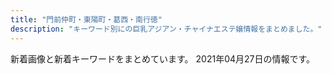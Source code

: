 ```yaml
---
title: "門前仲町・東陽町・葛西・南行徳"
description: "キーワード別にの巨乳アジアン・チャイナエステ嬢情報をまとめました。"
---
```


新着画像と新着キーワードをまとめています。
2021年04月27日の情報です。

<DmmAffiliateIns />
<KeywordTable
  shops={
    [
    {
        "img_links": [
            "http://angelbeauty.iest.jp/images/home/QR.png",
            "http://angelbeauty.iest.jp/images/gallery/gallery_1.jpg",
            "http://angelbeauty.iest.jp/images/top/top_08.png",
            "http://angelbeauty.iest.jp/images/home/indnx_re.jpg",
            "http://angelbeauty.iest.jp/images/top/top_05.jpg",
            "http://angelbeauty.iest.jp/images/home/indnx_phone.jpg",
            "http://angelbeauty.iest.jp/images/home/top.jpg",
            "http://angelbeauty.iest.jp/images/gallery/gallery_c.jpg",
            "http://angelbeauty.iest.jp/images/staff_image/staff_03.jpg",
            "http://angelbeauty.iest.jp/images/index_btm.jpg",
            "http://angelbeauty.iest.jp/images/staff_image/staff_01.jpg",
            "http://angelbeauty.iest.jp/images/staff_image/staff_02.jpg",
            "http://angelbeauty.iest.jp/images/top/top_06.jpg",
            "http://angelbeauty.iest.jp/images/flash_a.jpg",
            "http://angelbeauty.iest.jp/images/top/top_01.jpg",
            "http://angelbeauty.iest.jp/images/home/indnx_sale.png",
            "http://angelbeauty.iest.jp/images/gallery/gallery_2.jpg",
            "http://angelbeauty.iest.jp/images/top/top_03.jpg",
            "http://angelbeauty.iest.jp/images/gallery/gallery_4.jpg",
            "http://angelbeauty.iest.jp/images/gallery/gallery_3.jpg",
            "http://angelbeauty.iest.jp/images/top/top_04.jpg",
            "http://angelbeauty.iest.jp/images/staff_image/staff_04.jpg",
            "http://angelbeauty.iest.jp/images/gallery/gallery_b.jpg",
            "http://angelbeauty.iest.jp/images/home/indnx_qr.jpg",
            "http://angelbeauty.iest.jp/images/gallery/gallery_d.jpg",
            "http://angelbeauty.iest.jp/images/flash_b.jpg",
            "http://angelbeauty.iest.jp/images/top/top_02.jpg",
            "http://angelbeauty.iest.jp/images/gallery/gallery_a.jpg"
        ],
        "station": "\u9580\u524d\u4ef2\u753a\u99c51\u756a\u53e3",
        "name": "ANGEL BEAUTY",
        "url": "http://angelbeauty.iest.jp/",
        "keywords": {}
    },
    {
        "name": "\u685c",
        "img_links": [
            "http://sakura-est.xyz/images/r01.jpg",
            "http://eskk.sakura-est.xyz/uploads//g2-225x300.jpg",
            "http://sakura-est.xyz/images/g0.jpg",
            "http://sakura-est.xyz/images/r02.jpg",
            "http://sakura-est.xyz/images/gat.png",
            "http://sakura-est.xyz/images/tite-staff.png",
            "http://sakura-est.xyz/images/pickt.png",
            "http://eskk.sakura-est.xyz/uploads//g5-225x300.jpg",
            "http://sakura-est.xyz/images/mobile.png",
            "http://eskk.sakura-est.xyz/uploads//g1-225x300.jpg",
            "http://sakura-est.xyz/images/newt.png",
            "http://sakura-est.xyz/images/r04.jpg",
            "http://eskk.sakura-est.xyz/uploads//g4.jpg",
            "http://sakura-est.xyz/images/r03.jpg"
        ],
        "station": "\u897f\u845b\u897f\u99c5\u5357\u53e3",
        "keywords": {
            "C": 11
        },
        "url": "http://sakura-est.xyz/"
    },
    {
        "url": "http://www.es-orion.click/",
        "keywords": {},
        "name": "\u30aa\u30ea\u30aa\u30f3",
        "img_links": [
            "http://www.es-orion.click/img/sayaka.jpg",
            "http://www.es-orion.click/img/ami.jpg",
            "http://www.es-orion.click/images/ac1.jpg",
            "http://www.es-orion.click/images/head.jpg",
            "http://www.es-orion.click/img/naomi.jpg",
            "http://www.es-orion.click/img/rin.jpg",
            "http://www.es-orion.click/img/runa.jpg",
            "http://www.es-orion.click/images/ta.jpg",
            "http://www.es-orion.click/images/tel.jpg",
            "http://www.es-orion.click/images/mobile.jpg",
            "http://www.es-orion.click/img/mayu1.jpg",
            "http://www.es-orion.click/img/suzu.jpg",
            "http://www.es-orion.click/img/emili1.jpg",
            "http://www.es-orion.click/images/int1.jpg",
            "http://www.es-orion.click/img/hikari1.jpg",
            "http://www.es-orion.click/images/4.jpg",
            "http://www.es-orion.click/img/miwa.jpg",
            "http://www.es-orion.click/img/suzu1.jpg",
            "http://www.es-orion.click/img/mayu.jpg",
            "http://www.es-orion.click/img/miwa1.jpg",
            "http://www.es-orion.click/img/yuyu1.jpg",
            "http://www.es-orion.click/img/natu.jpg",
            "http://www.es-orion.click/img/sayaka1.jpg",
            "http://www.es-orion.click/img/momoko.jpg",
            "http://www.es-orion.click/images/2.jpg",
            "http://www.es-orion.click/images/info.jpg",
            "http://www.es-orion.click/img/rin1.jpg",
            "http://www.es-orion.click/images/int2.jpg",
            "http://www.es-orion.click/img/hikari.jpg",
            "http://www.es-orion.click/img/kaori1.jpg",
            "http://www.es-orion.click/img/erin.jpg",
            "http://www.es-orion.click/img/naomi1.jpg",
            "http://www.es-orion.click/img/ami1.jpg",
            "http://www.es-orion.click/img/natu1.jpg",
            "http://www.es-orion.click/img/urara1.jpg",
            "http://www.es-orion.click/images/1.jpg",
            "http://www.es-orion.click/img/sayaka2.jpg",
            "http://www.es-orion.click/img/serina1.jpg",
            "http://www.es-orion.click/img/urara.jpg",
            "http://www.es-orion.click/img/yuyu.jpg",
            "http://www.es-orion.click/images/3.jpg",
            "http://www.es-orion.click/images/staff_t.jpg",
            "http://www.es-orion.click/images/news.jpg",
            "http://www.es-orion.click/img/runa1.jpg",
            "http://www.es-orion.click/img/momoko1.jpg",
            "http://www.es-orion.click/images/interior_t.jpg",
            "http://www.es-orion.click/img/emili.jpg",
            "http://www.es-orion.click/img/serina.jpg",
            "http://www.es-orion.click/img/kaori.jpg",
            "http://www.es-orion.click/images/rem.jpg",
            "http://www.es-orion.click/images/line.png",
            "http://www.es-orion.click/img/erin1.jpg",
            "http://www.es-orion.click/images/sys1.jpg"
        ],
        "station": "\u9580\u524d\u4ef2\u753a\u99c55\u756a\u51fa\u53e3"
    },
    {
        "img_links": [
            "http://www.nuku-mori.xyz/images/staff/2/yuki2.jpg",
            "http://www.nuku-mori.xyz/images/index-take_21.jpg",
            "http://www.nuku-mori.xyz/images/nav/c-nav-sys.jpg",
            "http://www.nuku-mori.xyz/images/sys.jpg",
            "http://www.nuku-mori.xyz/images/nav/c-nav-info.jpg",
            "http://www.nuku-mori.xyz/images/index-take_12.jpg",
            "http://www.nuku-mori.xyz/images/staff/2/mika.jpg",
            "http://www.nuku-mori.xyz/images/staff/2/nana.jpg",
            "http://www.nuku-mori.xyz/images/index-take_17.jpg",
            "http://www.nuku-mori.xyz/images/nav/index-t_staff.jpg",
            "http://www.nuku-mori.xyz/images/staff/2/ami.jpg",
            "http://www.nuku-mori.xyz/pad/off2.jpg",
            "http://www.nuku-mori.xyz/images/index-take_09.jpg",
            "http://www.nuku-mori.xyz/images/index-take_02.jpg",
            "http://www.nuku-mori.xyz/images/staff/yuri.jpg",
            "http://www.nuku-mori.xyz/images/index-take_13.jpg",
            "http://www.nuku-mori.xyz/images/index-take_07.jpg",
            "http://www.nuku-mori.xyz/images/index-take_06.jpg"
        ],
        "url": "http://www.nuku-mori.xyz/",
        "keywords": {
            "C": 6
        },
        "station": "\u6771\u967d\u753a\u99c51\u756a\u51fa\u53e3",
        "name": "\u6e29\u3082\u308a"
    },
    {
        "station": "\u5357\u884c\u5fb3\u99c5\u5317\u53e3",
        "img_links": [
            "http://yuki.jpn.cm/images/s_staff.jpg",
            "http://yuki.jpn.cm/images/room4.jpg",
            "http://yuki.jpn.cm/photos/sites/37/2020/03/2020030510332648.jpg",
            "http://yuki.jpn.cm/images/room2.jpg",
            "http://yuki.jpn.cm/images/nbj2.jpg",
            "http://yuki.jpn.cm/images/top.png",
            "http://yuki.jpn.cm/images/room3.jpg",
            "http://yuki.jpn.cm/images/end.png",
            "http://yuki.jpn.cm/images/1.jpg",
            "http://yuki.jpn.cm/photos/sites/37/2020/03/2020030510334277.jpg",
            "http://yuki.jpn.cm/photos/sites/37/2020/03/202003051033562.jpg",
            "http://yuki.jpn.cm/photos/sites/37/2020/03/2020030510331117.jpg",
            "http://yuki.jpn.cm/photos/sites/37/2020/03/2020030510342475.jpg",
            "http://yuki.jpn.cm/images/s_news.jpg",
            "http://yuki.jpn.cm/images/room1.jpg",
            "http://yuki.jpn.cm/images/mobile.jpg",
            "http://yuki.jpn.cm/photos/sites/37/2020/03/2020030510325253.jpg"
        ],
        "keywords": {
            "86": 2,
            "85": 2,
            "D": 4
        },
        "url": "http://yuki.jpn.cm/",
        "name": "\u3086\u304d"
    },
    {
        "name": "\u3084\u3059\u3089\u304d",
        "station": "\u845b\u897f\u99c5\u535a\u7269\u9928\u53e3",
        "keywords": {},
        "url": "http://k-rlx.com/",
        "img_links": [
            "http://k-rlx.com/images/index_03.jpg",
            "http://k-rlx.com/girl/06.jpg",
            "http://k-rlx.com/images/index_14.jpg",
            "http://k-rlx.com/images/index_31.jpg",
            "http://k-rlx.com/girl/07.jpg",
            "http://k-rlx.com/girl/05.jpg",
            "http://k-rlx.com/images/index_30.jpg",
            "http://k-rlx.com/images/info_11.jpg",
            "http://k-rlx.com/images/index_24.jpg",
            "http://k-rlx.com/girl/01.jpg",
            "http://k-rlx.com/images/index_01.jpg",
            "http://k-rlx.com/images/index_25.jpg",
            "http://k-rlx.com/images/info_10.jpg",
            "http://k-rlx.com/images/index_23.jpg",
            "http://k-rlx.com/images/rec_11.jpg",
            "http://k-rlx.com/images/index_13.jpg",
            "http://k-rlx.com/images/index_29.jpg",
            "http://k-rlx.com/images/index_07.jpg",
            "http://k-rlx.com/images/index_06.jpg",
            "http://k-rlx.com/images/index_27.jpg",
            "http://k-rlx.com/images/index_17.jpg",
            "http://k-rlx.com/girl/02.jpg",
            "http://k-rlx.com/images/index_10.jpg",
            "http://k-rlx.com/images/index_12.jpg",
            "http://k-rlx.com/images/staff_10.jpg",
            "http://k-rlx.com/images/index_09.jpg",
            "http://k-rlx.com/images/sub_foot.png",
            "http://k-rlx.com/images/index_22.jpg",
            "http://k-rlx.com/images/index_04.jpg",
            "http://k-rlx.com/images/index_21.jpg",
            "http://k-rlx.com/images/index_16.jpg",
            "http://k-rlx.com/girl/04.jpg",
            "http://k-rlx.com/girl/00.jpg",
            "http://k-rlx.com/images/index_32.jpg",
            "http://k-rlx.com/images/rec_10.jpg",
            "http://k-rlx.com/images/index_15.jpg",
            "http://k-rlx.com/images/index_08.jpg",
            "http://k-rlx.com/images/index_26.jpg",
            "http://k-rlx.com/girl/01a.jpg",
            "http://k-rlx.com/images/index_05.jpg",
            "http://k-rlx.com/girl/03.jpg",
            "http://k-rlx.com/images/index_20.jpg",
            "http://k-rlx.com/images/index_28.jpg",
            "http://k-rlx.com/images/index_02.jpg"
        ]
    },
    {
        "station": "\u6d66\u5b89\u99c5\u5357\u53e3",
        "keywords": {
            "86": 2,
            "D": 8,
            "87": 6
        },
        "name": "\u5973\u306e\u9999\u308a",
        "url": "http://www.onnanokaori.mensest.com/",
        "img_links": [
            "http://www.onnanokaori.mensest.com/files/005.jpg",
            "http://www.onnanokaori.mensest.com/files/002.jpg",
            "http://www.onnanokaori.mensest.com/files/003.jpg",
            "http://www.onnanokaori.mensest.com/images/call.png",
            "http://www.onnanokaori.mensest.com/images/m-top003.jpg",
            "http://www.onnanokaori.mensest.com/images/m-head01.jpg",
            "http://www.onnanokaori.mensest.com/images/foot01.jpg",
            "http://www.onnanokaori.mensest.com/files/001.jpg"
        ]
    },
    {
        "keywords": {},
        "img_links": [],
        "name": "LOVE LOVE",
        "station": "\u845b\u897f\u99c5\u5730\u4e0b\u9244\u535a\u7269\u9928\u53e3",
        "url": "https://lovelove.ests.jp/"
    },
    {
        "station": "\u6771\u967d\u753a\u99c54\u756a\u51fa\u53e3",
        "img_links": [
            "http://cuorea-massage.work/img/sta7.jpg",
            "http://cuorea-massage.work/i/img/paypay.jpg",
            "http://cuorea-massage.work/img/s22.jpg",
            "http://cuorea-massage.work/img/s15.jpg",
            "http://cuorea-massage.work/img/st13.jpg",
            "http://cuorea-massage.work/i/img/sta15.jpg",
            "http://cuorea-massage.work/i/img/sta24.jpg",
            "http://cuorea-massage.work/img/s21.jpg",
            "http://cuorea-massage.work/img/fla-2.jpg",
            "http://cuorea-massage.work/img/sta11.jpg",
            "http://cuorea-massage.work/img/fla.jpg",
            "http://cuorea-massage.work/img/s13.jpg",
            "http://cuorea-massage.work/i/img/r2.jpg",
            "http://cuorea-massage.work/i/img/r3.jpg",
            "http://cuorea-massage.work/img/sta17.jpg",
            "http://cuorea-massage.work/img/st21.jpg",
            "http://cuorea-massage.work/img/s16.jpg",
            "http://cuorea-massage.work/img/sta4.jpg",
            "http://cuorea-massage.work/img/sta23.jpg",
            "http://cuorea-massage.work/i/img/sta22.jpg",
            "http://cuorea-massage.work/i/img/r1.jpg",
            "http://cuorea-massage.work/i/img/sta21.jpg",
            "http://cuorea-massage.work/img/s11.jpg",
            "http://cuorea-massage.work/img/m30.jpg",
            "http://cuorea-massage.work/img/head.jpg",
            "http://cuorea-massage.work/i/img/sta16.jpg",
            "http://cuorea-massage.work/img/m50.jpg",
            "http://cuorea-massage.work/img/m5.jpg",
            "http://cuorea-massage.work/img/st24.jpg",
            "http://cuorea-massage.work/img/sta15.jpg",
            "http://cuorea-massage.work/i/img/sta17.jpg",
            "http://cuorea-massage.work/img/s19.jpg",
            "http://cuorea-massage.work/i/img/st21.jpg",
            "http://cuorea-massage.work/i/img/sta11.jpg",
            "http://cuorea-massage.work/img/m4.jpg",
            "http://cuorea-massage.work/img/sta24.jpg",
            "http://cuorea-massage.work/img/st04.jpg",
            "http://cuorea-massage.work/img/st4.jpg",
            "http://cuorea-massage.work/img/st23.jpg",
            "http://cuorea-massage.work/img/m20.jpg",
            "http://cuorea-massage.work/i/img/sta7.jpg",
            "http://cuorea-massage.work/img/sta1.jpg",
            "http://cuorea-massage.work/i/img/sta23.jpg",
            "http://cuorea-massage.work/img/st16.jpg",
            "http://cuorea-massage.work/img/st7.jpg",
            "http://cuorea-massage.work/img/s4.jpg",
            "http://cuorea-massage.work/i/img/sta1.jpg",
            "http://cuorea-massage.work/img/sta16.jpg",
            "http://cuorea-massage.work/img/sta12.jpg",
            "http://cuorea-massage.work/img/s7.jpg",
            "http://cuorea-massage.work/img/st11.jpg",
            "http://cuorea-massage.work/img/st19.jpg",
            "http://cuorea-massage.work/img/s23.jpg",
            "http://cuorea-massage.work/img/m2.jpg",
            "http://cuorea-massage.work/img/m6.jpg",
            "http://cuorea-massage.work/img/nos.jpg",
            "http://cuorea-massage.work/img/m40.jpg",
            "http://cuorea-massage.work/img/sta22.jpg",
            "http://cuorea-massage.work/img/s1.jpg",
            "http://cuorea-massage.work/img/botton.jpg",
            "http://cuorea-massage.work/img/m60.jpg",
            "http://cuorea-massage.work/i/img/nos.jpg",
            "http://cuorea-massage.work/img/sta19.jpg",
            "http://cuorea-massage.work/i/img/sta4.jpg",
            "http://cuorea-massage.work/i/img/sta12.jpg",
            "http://cuorea-massage.work/img/st12.jpg",
            "http://cuorea-massage.work/i/img/sta19.jpg",
            "http://cuorea-massage.work/img/sta13.jpg",
            "http://cuorea-massage.work/img/st15.jpg",
            "http://cuorea-massage.work/img/s12.jpg",
            "http://cuorea-massage.work/img/m1.jpg",
            "http://cuorea-massage.work/img/credit.jpg",
            "http://cuorea-massage.work/img/st1.jpg",
            "http://cuorea-massage.work/img/st22.jpg",
            "http://cuorea-massage.work/img/st17.jpg",
            "http://cuorea-massage.work/img/sta21.jpg",
            "http://cuorea-massage.work/img/m3.jpg",
            "http://cuorea-massage.work/img/s24.jpg",
            "http://cuorea-massage.work/img/st015.jpg"
        ],
        "name": "\u30af\u30aa\u30ec\u30a2",
        "url": "http://cuorea-massage.work/",
        "keywords": {
            "C": 22,
            "D": 21,
            "88": 6,
            "87": 7,
            "85": 3,
            "86": 15,
            "E": 9
        }
    },
    {
        "keywords": {
            "88": 17,
            "C": 85,
            "F": 17,
            "87": 153,
            "84": 34,
            "83": 17,
            "D": 204,
            "86": 119,
            "85": 17,
            "E": 51
        },
        "station": "\u884c\u5fb3\u99c5\u5357\u53e3",
        "img_links": [
            "http://wink.ies.fun/photos/sites/20/2018/06/2018062405332467.jpg",
            "http://wink.ies.fun/photos/sites/20/2018/09/201809080528318.jpg",
            "http://wink.ies.fun/images/room3.jpg",
            "http://wink.ies.fun/images/room2.jpg",
            "http://wink.ies.fun/photos/sites/20/2020/11/202011061146424.jpg",
            "http://wink.ies.fun/photos/sites/20/2018/06/2018062405332458.jpg",
            "http://wink.ies.fun/photos/sites/20/2019/08/2019080917523771.jpg",
            "http://wink.ies.fun/photos/sites/20/2020/10/2020100316205587.jpg",
            "http://wink.ies.fun/photos/sites/20/2018/07/2018070107524796.jpg",
            "http://wink.ies.fun/photos/sites/20/2019/06/2019061915435918.jpg",
            "http://wink.ies.fun/photos/sites/20/2020/09/2020092116271233.jpg",
            "http://wink.ies.fun/images/s_staff.png",
            "http://wink.ies.fun/photos/sites/20/2018/11/2018111613252721.jpg",
            "http://wink.ies.fun/images/room1.jpg",
            "http://wink.ies.fun/photos/sites/20/2018/11/2018112017095744.jpg",
            "http://wink.ies.fun/images/face.jpg",
            "http://wink.ies.fun/images/pick.jpg",
            "http://wink.ies.fun/photos/sites/20/2018/07/2018070207212392.jpg",
            "http://wink.ies.fun/photos/sites/20/2018/06/2018062606300362.jpg",
            "http://wink.ies.fun/images/top.jpg",
            "http://wink.ies.fun/photos/sites/20/2019/02/2019022617373011.jpg",
            "http://wink.ies.fun/photos/sites/20/2019/11/201911040423088.jpg",
            "http://wink.ies.fun/images/mobile.jpg",
            "http://wink.ies.fun/photos/sites/20/2018/08/2018080301152319.jpg",
            "http://wink.ies.fun/photos/sites/20/2018/08/201808170855313.jpg",
            "http://wink.ies.fun/photos/sites/20/2018/10/2018102919483490.jpg",
            "http://wink.ies.fun/photos/sites/20/2019/04/2019041515591316.jpg",
            "http://wink.ies.fun/photos/sites/20/2020/11/202011101651087.jpg",
            "http://wink.ies.fun/images/line.jpg",
            "http://wink.ies.fun/photos/sites/20/2018/08/2018080306110738.jpg",
            "http://wink.ies.fun/images/room4.jpg"
        ],
        "url": "http://wink.ies.fun/",
        "name": "\u30a6\u30a3\u30f3\u30af"
    },
    {
        "keywords": {
            "C": 16
        },
        "img_links": [
            "http://arm-salon.com/staff/hana/01.jpg",
            "http://arm-salon.com/img/att.png",
            "http://arm-salon.com/i/files/homeimg.jpg",
            "http://arm-salon.com/staff/yuna/01.jpg",
            "http://arm-salon.com/staff/yuna/01mb.jpg",
            "http://arm-salon.com/staff/mika/01.jpg",
            "http://arm-salon.com/staff/sizuka/01.jpg",
            "http://arm-salon.com/staff/hana/01mb.jpg",
            "http://arm-salon.com/staff/momo/01mb.jpg",
            "http://arm-salon.com/staff/nene/01.jpg",
            "http://arm-salon.com/pic/top.png",
            "http://arm-salon.com/img/ttl_mobile.png",
            "http://arm-salon.com/staff/momo/01.jpg",
            "http://arm-salon.com/staff/kana/01mb.jpg",
            "http://arm-salon.com/staff/nene/01mb.jpg",
            "http://arm-salon.com/img/ttl_staff.png",
            "http://arm-salon.com/staff/kana/01.jpg",
            "http://arm-salon.com/staff/sizuka/01mb.jpg",
            "http://arm-salon.com/pic/head.png",
            "http://arm-salon.com/staff/mika/01mb.jpg"
        ],
        "name": "\u68ee\u306e\u5bb6",
        "url": "http://arm-salon.com/",
        "station": "\u897f\u845b\u897f\u99c5\u5317\u53e3"
    },
    {
        "station": "\u6728\u5834\u99c54b\u51fa\u53e3",
        "name": "Loves \u30e9\u30d0\u30fc\u30ba",
        "keywords": {
            "85": 8,
            "C": 8,
            "83": 4,
            "E": 8,
            "D": 16,
            "88": 4,
            "86": 4,
            "87": 4
        },
        "url": "https://chokoi.tyo.cm/",
        "img_links": [
            "https://chokoi.tyo.cm/photos/sites/79/2021/03/2021030906125324.jpg",
            "https://chokoi.tyo.cm/images/link_nav01.jpg",
            "https://chokoi.tyo.cm/images/sp_tit_staff.png",
            "https://chokoi.tyo.cm/images/sp_nav02.png",
            "https://chokoi.tyo.cm/images/img_service03.jpg",
            "https://chokoi.tyo.cm/images/link_nav03.jpg",
            "https://chokoi.tyo.cm/images/sp_nav03.png",
            "https://chokoi.tyo.cm/photos/sites/79/2021/03/2021030906125066.jpg",
            "https://chokoi.tyo.cm/images/re.png",
            "https://chokoi.tyo.cm/images/link_nav06.jpg",
            "https://chokoi.tyo.cm/images/sp_nav01.png",
            "https://chokoi.tyo.cm/images/img_service01.jpg",
            "https://chokoi.tyo.cm/photos/sites/79/2021/03/2021030906125613.jpg",
            "https://chokoi.tyo.cm/photos/sites/79/2021/04/2021040405151464.jpg",
            "https://chokoi.tyo.cm/images/sp_tit_news.png",
            "https://chokoi.tyo.cm/images/link_nav05.jpg",
            "https://chokoi.tyo.cm/photos/sites/79/2021/03/202103090612546.jpg",
            "https://chokoi.tyo.cm/images/img_service02.jpg",
            "https://chokoi.tyo.cm/images/sp_end.jpg",
            "https://chokoi.tyo.cm/images/link_nav04.jpg",
            "https://chokoi.tyo.cm/photos/sites/79/2021/04/2021040405151563.jpg",
            "https://chokoi.tyo.cm/images/end.png",
            "https://chokoi.tyo.cm/photos/sites/79/2021/03/2021030906125267.jpg",
            "https://chokoi.tyo.cm/images/sp_top.jpg",
            "https://chokoi.tyo.cm/images/top.png",
            "https://chokoi.tyo.cm/images/card.png",
            "https://chokoi.tyo.cm/images/link_nav02.jpg"
        ]
    },
    {
        "name": "Aegean Sea\u30fb\u30a8\u30fc\u30b2\u6d77",
        "station": "\u845b\u897f\u99c5\u4e2d\u592e\u53e3",
        "img_links": [
            "http://est-lux.com/staff/sakura/01mb.jpg",
            "http://est-lux.com/pic/campaign.png",
            "http://est-lux.com/staff/miharu/01mb.jpg",
            "http://est-lux.com/staff/aya/01.jpg",
            "http://est-lux.com/staff/momo/01.jpg",
            "http://est-lux.com/staff/sakura/01.jpg",
            "http://est-lux.com/staff/miharu/01.jpg",
            "http://est-lux.com/img/ttl_staff.png",
            "http://est-lux.com/img/access/address.png",
            "http://est-lux.com/img/ttl_mobile.png",
            "http://est-lux.com/pic/head.png",
            "http://est-lux.com/staff/rina/01.jpg",
            "http://est-lux.com/staff/haruka/01mb.jpg",
            "http://est-lux.com/staff/aya/01mb.jpg",
            "http://est-lux.com/staff/momo/01mb.jpg",
            "http://est-lux.com/staff/haruka/01.jpg",
            "http://est-lux.com/img/ttl_recbnr.png",
            "http://est-lux.com/staff/koko/01.jpg",
            "http://est-lux.com/i/files/homeimg.jpg",
            "http://est-lux.com/staff/rina/01mb.jpg",
            "http://est-lux.com/staff/koko/01mb.jpg"
        ],
        "keywords": {
            "C": 16
        },
        "url": "http://est-lux.com/"
    },
    {
        "keywords": {},
        "station": "\u6728\u5834\u99c52\u756a\u51fa\u53e3",
        "img_links": [
            "http://soft-room.work/sp/images/int2.jpg",
            "http://soft-room.work/images/newface.jpg",
            "http://soft-room.work/sp/staff/juri.jpg",
            "http://soft-room.work/sp/menu/staff.jpg",
            "http://soft-room.work/images/6.jpg",
            "http://soft-room.work/images/sm.jpg",
            "http://soft-room.work/img/juri1.jpg",
            "http://soft-room.work/images/16.jpg",
            "http://soft-room.work/img/rin1.jpg",
            "http://soft-room.work/sp/img/sora1.jpg",
            "http://soft-room.work/sp/images/concept.jpg",
            "http://soft-room.work/images/int1.jpg",
            "http://soft-room.work/sp/images/tel.jpg",
            "http://soft-room.work/sp/images/staff_t.jpg",
            "http://soft-room.work/staff/sora.jpg",
            "http://soft-room.work/images/rec1.jpg",
            "http://soft-room.work/images/sys3.jpg",
            "http://soft-room.work/sp/img/rina1.jpg",
            "http://soft-room.work/images/ac1.jpg",
            "http://soft-room.work/img/mirai1.jpg",
            "http://soft-room.work/img/yui1.jpg",
            "http://soft-room.work/sp/menu/top.jpg",
            "http://soft-room.work/sp/img/rina2.jpg",
            "http://soft-room.work/sp/images/topgirl.jpg",
            "http://soft-room.work/sp/images/head.jpg",
            "http://soft-room.work/staff/yui.jpg",
            "http://soft-room.work/images/sys1.jpg",
            "http://soft-room.work/img/mina1.jpg",
            "http://soft-room.work/sp/images/int3.jpg",
            "http://soft-room.work/sp/staff/rina.jpg",
            "http://soft-room.work/sp/img/yui1.jpg",
            "http://soft-room.work/sp/images/footer.jpg",
            "http://soft-room.work/images/7.jpg",
            "http://soft-room.work/sp/images/ta.jpg",
            "http://soft-room.work/images/sys2.jpg",
            "http://soft-room.work/images/news_b.jpg",
            "http://soft-room.work/sp/staff/sora.jpg",
            "http://soft-room.work/staff/mei.jpg",
            "http://soft-room.work/img/rina1.jpg",
            "http://soft-room.work/sp/staff/mei.jpg",
            "http://soft-room.work/images/4.jpg",
            "http://soft-room.work/sp/staff/yui.jpg",
            "http://soft-room.work/sp/images/interior_t.jpg",
            "http://soft-room.work/staff/rina.jpg",
            "http://soft-room.work/staff/riri.jpg",
            "http://soft-room.work/images/news_t.jpg",
            "http://soft-room.work/sp/images/sys3.jpg",
            "http://soft-room.work/images/1.jpg",
            "http://soft-room.work/sp/images/int4.jpg",
            "http://soft-room.work/images/staff_t.jpg",
            "http://soft-room.work/sp/images/sys2.jpg",
            "http://soft-room.work/sp/images/b1.jpg",
            "http://soft-room.work/sp/img/mirai1.jpg",
            "http://soft-room.work/images/concept.jpg",
            "http://soft-room.work/images/12.jpg",
            "http://soft-room.work/images/11.jpg",
            "http://soft-room.work/staff/mirai.jpg",
            "http://soft-room.work/images/b1.jpg",
            "http://soft-room.work/sp/staff/mina.jpg",
            "http://soft-room.work/staff/rin.jpg",
            "http://soft-room.work/images/tr.jpg",
            "http://soft-room.work/img/rina2.jpg",
            "http://soft-room.work/staff/mina.jpg",
            "http://soft-room.work/images/2.jpg",
            "http://soft-room.work/staff/juri.jpg",
            "http://soft-room.work/img/sora1.jpg",
            "http://soft-room.work/sp/img/juri1.jpg",
            "http://soft-room.work/sp/staff/rin.jpg",
            "http://soft-room.work/sp/images/news.jpg",
            "http://soft-room.work/sp/img/mei1.jpg",
            "http://soft-room.work/sp/img/riri1.jpg",
            "http://soft-room.work/images/head.jpg",
            "http://soft-room.work/sp/images/sys1.jpg",
            "http://soft-room.work/sp/staff/riri.jpg",
            "http://soft-room.work/sp/images/rec1.jpg",
            "http://soft-room.work/sp/images/int1.jpg",
            "http://soft-room.work/sp/images/rec2.jpg",
            "http://soft-room.work/sp/img/mina1.jpg",
            "http://soft-room.work/sp/images/ac1.jpg",
            "http://soft-room.work/images/int2.jpg",
            "http://soft-room.work/images/interior_t.jpg",
            "http://soft-room.work/images/tgirl.jpg",
            "http://soft-room.work/img/riri1.jpg",
            "http://soft-room.work/images/3.jpg",
            "http://soft-room.work/img/mei1.jpg",
            "http://soft-room.work/sp/img/rin1.jpg",
            "http://soft-room.work/sp/staff/mirai.jpg",
            "http://soft-room.work/sp/images/newsb.png",
            "http://soft-room.work/images/rec2.jpg"
        ],
        "url": "http://soft-room.work/",
        "name": "\u30bd\u30d5\u30c8\u306a\u7a7a\u9593"
    },
    {
        "url": "https://fussahoney.work/",
        "keywords": {},
        "name": "\u967d\u3060\u307e\u308a",
        "img_links": [
            "https://fussahoney.work/_src/55644641/navi_03.png",
            "https://fussahoney.work/_src/55644789/wechatimg2796.jpg",
            "https://fussahoney.work/_src/55644749/back.png",
            "https://fussahoney.work/_src/55644736/img20210424215208455865.jpg",
            "https://fussahoney.work/_src/55644659/img20210423214544782918.jpg",
            "https://fussahoney.work/_src/55644692/gallery3.jpg",
            "https://fussahoney.work/_src/55644653/slider5.png",
            "https://fussahoney.work/_src/55644668/back.png",
            "https://fussahoney.work/_src/55644764/index_04.png",
            "https://fussahoney.work/_src/55644710/gallery22.jpg",
            "https://fussahoney.work/_src/55644739/back.png",
            "https://fussahoney.work/_src/55644651/slider3.png",
            "https://fussahoney.work/_src/55644660/img20210423214551710442.jpg",
            "https://fussahoney.work/_src/55644704/gallery-21.jpg",
            "https://fussahoney.work/_src/55644678/img20210424195339075333.jpg",
            "https://fussahoney.work/_src/55644753/img20210424215533641005.jpg",
            "https://fussahoney.work/_src/55644731/img20210424214533972247.jpg",
            "https://fussahoney.work/_src/55644721/back.png",
            "https://fussahoney.work/_src/55644701/back.png",
            "https://fussahoney.work/_src/55644774/img20210425125358226802.png",
            "https://fussahoney.work/_src/55647362/img20210425172639203334.png",
            "https://fussahoney.work/_src/55644787/img20210425142153125833.jpg",
            "https://fussahoney.work/_src/55644797/wechatimg2796.jpg",
            "https://fussahoney.work/_src/55644694/gallery4.jpg",
            "https://fussahoney.work/_src/55644800/back.png",
            "https://fussahoney.work/_src/55644688/gallery1.jpg",
            "https://fussahoney.work/_src/55644730/img20210424214533972247.jpg",
            "https://fussahoney.work/_src/55644772/index_09.png",
            "https://fussahoney.work/_src/55644733/img20210424215208455865.jpg",
            "https://fussahoney.work/_src/55644673/back.png",
            "https://fussahoney.work/_src/55644727/img20210424214533972247.jpg",
            "https://fussahoney.work/_src/55644768/index_06.png",
            "https://fussahoney.work/_src/55644794/wechatimg2796.jpg",
            "https://fussahoney.work/_src/55644756/img20210424215533641005.jpg",
            "https://fussahoney.work/_src/55644759/back.png",
            "https://fussahoney.work/_src/55644798/wechatimg2796.jpg",
            "https://fussahoney.work/_src/55644747/img20210424215411497301.jpg",
            "https://fussahoney.work/_src/55644766/index_05.png",
            "https://fussahoney.work/_src/55644685/back.png",
            "https://fussahoney.work/_src/55644737/img20210424215208455865.jpg",
            "https://fussahoney.work/_src/55644637/navi_01.png",
            "https://fussahoney.work/_src/55662289/cam2.jpg",
            "https://fussahoney.work/_src/55644639/navi_02.png",
            "https://fussahoney.work/_src/55644663/img20210424151308520968.jpg",
            "https://fussahoney.work/_src/55644708/gallery11.jpg",
            "https://fussahoney.work/_src/55644746/img20210424215411497301.jpg",
            "https://fussahoney.work/_src/55644728/img20210424214526317949.jpg",
            "https://fussahoney.work/_src/55644680/img20210424195413788207.jpg",
            "https://fussahoney.work/_src/55644682/img20210424195446755472.jpg",
            "https://fussahoney.work/_src/55662288/cam.jpg",
            "https://fussahoney.work/_src/55644734/img20210424215208455865.jpg",
            "https://fussahoney.work/_src/55644744/img20210424215411497301.jpg",
            "https://fussahoney.work/_src/55644770/index_08.png",
            "https://fussahoney.work/_src/55644658/img20210423214535183420.jpg",
            "https://fussahoney.work/_src/55644690/gallery2.jpg",
            "https://fussahoney.work/_src/55644676/img20210424195227478527.jpg",
            "https://fussahoney.work/_src/55644649/slider1.png",
            "https://fussahoney.work/_src/55644643/navi_04.png",
            "https://fussahoney.work/_src/55644754/img20210424215533641005.jpg",
            "https://fussahoney.work/_src/55644645/navi_05.png",
            "https://fussahoney.work/_src/55644715/back.png",
            "https://fussahoney.work/_src/55644652/slider4.png",
            "https://fussahoney.work/_src/55644696/gallery5.jpg",
            "https://fussahoney.work/_src/55644698/gallery6.jpg",
            "https://fussahoney.work/_src/55644743/img20210424215411497301.jpg",
            "https://fussahoney.work/_src/55644650/slider2.png",
            "https://fussahoney.work/_src/55644666/back.png",
            "https://fussahoney.work/_src/55644726/img20210424214526317949.jpg",
            "https://fussahoney.work/_src/55644795/wechatimg2796.jpg",
            "https://fussahoney.work/_src/55644706/gallery-22.jpg",
            "https://fussahoney.work/_src/55644757/img20210424215533641005.jpg",
            "https://fussahoney.work/_src/55644729/img20210424214526317949.jpg"
        ],
        "station": "\u6728\u5834\u99c51\u756a\u51fa\u53e3"
    },
    {
        "img_links": [],
        "url": "https://sweet-queen.ests.jp/",
        "keywords": {},
        "station": "\u884c\u5fb3\u99c5\u5357\u53e3",
        "name": "Sweet Queen\u30fb\u30b9\u30a6\u30a3\u30fc\u30c8\u30af\u30a4\u30fc\u30f3"
    },
    {
        "name": "Pussy Cat",
        "img_links": [
            "http://www.pussycat.esjoho.com/files/010-03.jpg",
            "http://www.pussycat.esjoho.com/images/rsubt7.png",
            "http://www.pussycat.esjoho.com/photo_news/upimg/920375fd9d44baad7f_0.jpg",
            "http://www.pussycat.esjoho.com/photo_news/upimg/787045c8b54142c99d_0.jpg",
            "http://www.pussycat.esjoho.com/photo_news/upimg/539325db2737770376_0.jpg",
            "http://www.pussycat.esjoho.com/files/039-03.jpg",
            "http://www.pussycat.esjoho.com/files/028-02.jpg",
            "http://www.pussycat.esjoho.com/files/041-02.jpg",
            "http://www.pussycat.esjoho.com/photo_news/upimg/955745e5735b0ad897_1.jpg",
            "http://www.pussycat.esjoho.com/photo_news/upimg/510715f1e53af03bef_0.jpg",
            "http://www.pussycat.esjoho.com/photo_news/upimg/646585db681550282a_0.jpg",
            "http://www.pussycat.esjoho.com/files/014-02.jpg",
            "http://www.pussycat.esjoho.com/files/021-02.jpg",
            "http://www.pussycat.esjoho.com/files/017-03.jpg",
            "http://www.pussycat.esjoho.com/files/039-02.jpg",
            "http://www.pussycat.esjoho.com/files/041-03.jpg",
            "http://www.pussycat.esjoho.com/files/016-03.jpg",
            "http://www.pussycat.esjoho.com/images/rsubt6.png",
            "http://www.pussycat.esjoho.com/files/011-03.jpg",
            "http://www.pussycat.esjoho.com/photo_news/upimg/759985c3c5c332d36e_0.jpg",
            "http://www.pussycat.esjoho.com/files/038.jpg",
            "http://www.pussycat.esjoho.com/photo_news/upimg/50003604f11c6021a3_0.jpg",
            "http://www.pussycat.esjoho.com/files/047-03.jpg",
            "http://www.pussycat.esjoho.com/files/012.jpg",
            "http://www.pussycat.esjoho.com/files/045.jpg",
            "http://www.pussycat.esjoho.com/photo_news/upimg/796335c3324299839a_0.jpg",
            "http://www.pussycat.esjoho.com/photo_news/upimg/810955b1a46afe8052_0.jpg",
            "http://www.pussycat.esjoho.com/photo_news/upimg/831555c0f56a6077d2_0.jpg",
            "http://www.pussycat.esjoho.com/files/011.jpg",
            "http://www.pussycat.esjoho.com/photo_news/upimg/877905d08471b23032_0.jpg",
            "http://www.pussycat.esjoho.com/photo_news/upimg/831555c0f56a6077d2_1.jpg",
            "http://www.pussycat.esjoho.com/photo_news/upimg/819355b87bfb3e4692_0.jpg",
            "http://www.pussycat.esjoho.com/images/m2.jpg",
            "http://www.pussycat.esjoho.com/files/013-02.jpg",
            "http://www.pussycat.esjoho.com/images/esthe2.jpg",
            "http://www.pussycat.esjoho.com/photo_news/upimg/890295b1f7ebb0b15a_1.jpg",
            "http://www.pussycat.esjoho.com/images/m3.jpg",
            "http://www.pussycat.esjoho.com/files/010.jpg",
            "http://www.pussycat.esjoho.com/images/esthe1.jpg",
            "http://www.pussycat.esjoho.com/images/slider-img001.jpg",
            "http://www.pussycat.esjoho.com/images/m4.jpg",
            "http://www.pussycat.esjoho.com/files/047.jpg",
            "http://www.pussycat.esjoho.com/photo_news/upimg/698175c8b541154864_0.jpg",
            "http://www.pussycat.esjoho.com/photo_news/upimg/336315ba0d3aaaff3b_0.jpg",
            "http://www.pussycat.esjoho.com/photo_news/upimg/793885bb1ce8539488_0.jpg",
            "http://www.pussycat.esjoho.com/files/021-03.jpg",
            "http://www.pussycat.esjoho.com/photo_news/upimg/440565e16a8a498ba0_0.jpg",
            "http://www.pussycat.esjoho.com/files/047-02.jpg",
            "http://www.pussycat.esjoho.com/photo_news/upimg/287875b8345a0f195d_0.jpg",
            "http://www.pussycat.esjoho.com/files/014-03.jpg",
            "http://www.pussycat.esjoho.com/photo_news/upimg/924275fc7211843872_0.jpg",
            "http://www.pussycat.esjoho.com/files/010-02.jpg",
            "http://www.pussycat.esjoho.com/files/022-02.jpg",
            "http://www.pussycat.esjoho.com/photo_news/upimg/698295d75fbe2cd885_0.jpg",
            "http://www.pussycat.esjoho.com/files/022.jpg",
            "http://www.pussycat.esjoho.com/files/022-03.jpg",
            "http://www.pussycat.esjoho.com/images/m1.jpg",
            "http://www.pussycat.esjoho.com/files/016-02.jpg",
            "http://www.pussycat.esjoho.com/images/rsubt2.png",
            "http://www.pussycat.esjoho.com/files/024-03.jpg",
            "http://www.pussycat.esjoho.com/images/b-online.png",
            "http://www.pussycat.esjoho.com/files/012-03.jpg",
            "http://www.pussycat.esjoho.com/files/017-02.jpg",
            "http://www.pussycat.esjoho.com/files/028.jpg",
            "http://www.pussycat.esjoho.com/photo_news/upimg/20230606aa9f5b1af9_0.jpg",
            "http://www.pussycat.esjoho.com/files/018-02.jpg",
            "http://www.pussycat.esjoho.com/files/017.jpg",
            "http://www.pussycat.esjoho.com/images/rsubt4.png",
            "http://www.pussycat.esjoho.com/photo_news/upimg/312165e12adadc0638_0.jpg",
            "http://www.pussycat.esjoho.com/photo_news/upimg/588496059ae5e97040_0.jpg",
            "http://www.pussycat.esjoho.com/files/041.jpg",
            "http://www.pussycat.esjoho.com/files/015.jpg",
            "http://www.pussycat.esjoho.com/files/042-02.jpg",
            "http://www.pussycat.esjoho.com/photo_news/upimg/267825fe2ffc12c39d_1.jpg",
            "http://www.pussycat.esjoho.com/files/013.jpg",
            "http://www.pussycat.esjoho.com/files/038-03.jpg",
            "http://www.pussycat.esjoho.com/files/038-02.jpg",
            "http://www.pussycat.esjoho.com/files/042-03.jpg",
            "http://www.pussycat.esjoho.com/files/016.jpg",
            "http://www.pussycat.esjoho.com/photo_news/upimg/904465b6c0c62502fb_0.jpg",
            "http://www.pussycat.esjoho.com/images/m6.jpg",
            "http://www.pussycat.esjoho.com/files/018.jpg",
            "http://www.pussycat.esjoho.com/images/rsubt5.png",
            "http://www.pussycat.esjoho.com/files/013-03.jpg",
            "http://www.pussycat.esjoho.com/files/045-02.jpg",
            "http://www.pussycat.esjoho.com/files/045-03.jpg",
            "http://www.pussycat.esjoho.com/photo_news/upimg/828135e4b6e272dcc3_0.jpg",
            "http://www.pussycat.esjoho.com/photo_news/upimg/267825fe2ffc12c39d_0.jpg",
            "http://www.pussycat.esjoho.com/photo_news/upimg/228465ef03565baeb2_0.jpg",
            "http://www.pussycat.esjoho.com/photo_news/upimg/739045f97e90e854d5_0.jpg",
            "http://www.pussycat.esjoho.com/files/028-03.jpg",
            "http://www.pussycat.esjoho.com/photo_news/upimg/943465c38225f78a78_0.jpg",
            "http://www.pussycat.esjoho.com/images/rsubt3.png",
            "http://www.pussycat.esjoho.com/files/021.jpg",
            "http://www.pussycat.esjoho.com/photo_news/upimg/442605d3f99cdb9471_0.jpg",
            "http://www.pussycat.esjoho.com/files/015-02.jpg",
            "http://www.pussycat.esjoho.com/photo_news/upimg/556035b3207e240b54_0.jpg",
            "http://www.pussycat.esjoho.com/files/014.jpg",
            "http://www.pussycat.esjoho.com/photo_news/upimg/738215f5076539165d_0.jpg",
            "http://www.pussycat.esjoho.com/files/011-02.jpg",
            "http://www.pussycat.esjoho.com/files/024-02.jpg",
            "http://www.pussycat.esjoho.com/images/slider-img002.jpg",
            "http://www.pussycat.esjoho.com/files/042.jpg",
            "http://www.pussycat.esjoho.com/photo_news/upimg/955745e5735b0ad897_0.jpg",
            "http://www.pussycat.esjoho.com/photo_news/upimg/527315e31414915ded_0.jpg",
            "http://www.pussycat.esjoho.com/files/024.jpg",
            "http://www.pussycat.esjoho.com/photo_news/upimg/194565b4308eccaf74_0.jpg",
            "http://www.pussycat.esjoho.com/files/012-02.jpg",
            "http://www.pussycat.esjoho.com/images/tel2.png",
            "http://www.pussycat.esjoho.com/photo_news/upimg/764145ff82dd89bbf9_0.jpg",
            "http://www.pussycat.esjoho.com/images/b-tel.png",
            "http://www.pussycat.esjoho.com/files/018-03.jpg",
            "http://www.pussycat.esjoho.com/photo_news/upimg/527315e31414915ded_1.jpg",
            "http://www.pussycat.esjoho.com/images/esthe3.jpg",
            "http://www.pussycat.esjoho.com/files/039.jpg",
            "http://www.pussycat.esjoho.com/files/015-03.jpg",
            "http://www.pussycat.esjoho.com/images/rsubt1.png"
        ],
        "keywords": {
            "E": 7,
            "87": 27,
            "D": 73,
            "82": 6,
            "84": 6,
            "86": 46,
            "88": 13,
            "C": 43,
            "85": 25
        },
        "url": "http://www.pussycat.esjoho.com/",
        "station": "\u884c\u5fb3\u99c5"
    },
    {
        "img_links": [
            "http://www.styleone.cf/sk/wp-content/themes/800/images/bg_comend.jpg",
            "http://www.styleone.cf/sk/wp-content/themes/800/picture/rb.png",
            "http://www.styleone.cf/sk/room/images/room2.jpg",
            "http://www.styleone.cf/sk/wp-content/themes/800/picture/pic_girl04.jpg",
            "http://www.styleone.cf/sk/wp-content/themes/800/images/end.jpg",
            "http://www.styleone.cf/sk/wp-content/themes/800/picture/girl.png",
            "http://www.styleone.cf/sk/wp-content/themes/800/picture/lb.png",
            "http://www.styleone.cf/sk/wp-content/themes/800/picture/side_mobile.png",
            "http://www.styleone.cf/sk/wp-content/themes/800/picture/pic_girl02.jpg",
            "http://www.styleone.cf/sk/wp-content/themes/800/picture/pic_girl03.jpg",
            "http://www.styleone.cf/sk/wp-content/themes/800/picture/end.jpg",
            "http://www.styleone.cf/sk/wp-content/themes/800/picture/tit_staff.jpg",
            "http://www.styleone.cf/sk/room/images/room1.jpg",
            "http://www.styleone.cf/sk/wp-content/themes/800/picture/top.png",
            "http://www.styleone.cf/sk/wp-content/themes/800/picture/border-bottom.png",
            "http://www.styleone.cf/sk/wp-content/themes/800/picture/tit_news.png",
            "http://www.styleone.cf/sk/room/images/room4.jpg",
            "http://www.styleone.cf/sk/wp-content/themes/800/picture/pic_girl01.jpg",
            "http://www.styleone.cf/sk/wp-content/themes/800/picture/bg_comend.jpg",
            "http://www.styleone.cf/sk/wp-content/themes/800/images/border-bottom.png",
            "http://www.styleone.cf/sk/room/images/room3.jpg",
            "http://www.styleone.cf/sk/wp-content/themes/800/picture/tit_pick.jpg"
        ],
        "keywords": {
            "87": 1,
            "90": 1,
            "C": 9,
            "89": 1,
            "88": 1
        },
        "name": "\u723d\u5065",
        "url": "http://www.styleone.cf/sk/",
        "station": "\u845b\u897f\u99c5\u5357\u53e3"
    },
    {
        "keywords": {},
        "station": "\u897f\u845b\u897f\u99c5\u5357\u53e3",
        "url": "https://cg.uouono.com/",
        "img_links": [],
        "name": "CUTE GIRLS"
    },
    {
        "img_links": [
            "http://eurynome-est.biz/css/staff/staff05.png",
            "http://eurynome-est.biz/images/call.png",
            "http://eurynome-est.biz/css/m-top-right01.jpg",
            "http://eurynome-est.biz/css/m-top-right02.jpg",
            "http://eurynome-est.biz/css/m-left.jpg",
            "http://eurynome-est.biz/css/m-right.jpg",
            "http://eurynome-est.biz/css/staff/staff06.png",
            "http://eurynome-est.biz/css/staff/staff01.png",
            "http://eurynome-est.biz/css/staff/nsta.png",
            "http://eurynome-est.biz/css/staff/staff02.png",
            "http://eurynome-est.biz/css/m-top02.jpg",
            "http://eurynome-est.biz/css/m-top-right04.jpg",
            "http://eurynome-est.biz/css/m-top-right03.jpg",
            "http://eurynome-est.biz/css/m-yejiao.jpg",
            "http://eurynome-est.biz/css/staff/staff03.png",
            "http://eurynome-est.biz/css/top-left01.jpg",
            "http://eurynome-est.biz/css/m-head.jpg",
            "http://eurynome-est.biz/css/staff/staff031.png"
        ],
        "keywords": {},
        "url": "http://eurynome-est.biz/",
        "station": "\u9580\u524d\u4ef2\u753a\u99c54\u756a\u51fa\u53e3",
        "name": "\u30b7\u30f3\u30c7\u30ec\u30e9\u30ac\u30fc\u30eb"
    },
    {
        "name": "\u30ef\u30f3\u30c0\u30fc\u30e9\u30f3\u30c9",
        "station": "\u897f\u845b\u897f\u99c5\u5317\u53e3",
        "keywords": {
            "E": 1,
            "F": 2,
            "C": 16
        },
        "img_links": [
            "https://static.wixstatic.com/media/1789f4_4191522c42df4c19a40f7066cc6e288b~mv2.jpg",
            "https://static.wixstatic.com/media/1789f4_924b58ab79154b06a9cf2728f83f9e16~mv2.jpg",
            "https://static.wixstatic.com/media/96d791_5d55c113359a4a188f4a12da11153d08~mv2.png",
            "https://static.wixstatic.com/media/96d791_e28a35375184419e9585c2b4e12ac83e~mv2.jpg",
            "https://static.wixstatic.com/media/1789f4_e7a10f40611c4d518ceb402a4b8e6483~mv2.jpg",
            "https://static.wixstatic.com/media/1789f4_9ce844cd1f0346ba9986da7e247737c1~mv2.jpg",
            "https://static.wixstatic.com/media/96d791_43e018dca22747c2b765d8aa6bb4730d~mv2.jpg",
            "https://static.wixstatic.com/media/1789f4_08db416164264cc2afaf7ab008798109~mv2.jpg",
            "https://static.wixstatic.com/media/1789f4_3504477e9be446b48c38be0412c03b71~mv2.jpg",
            "https://static.wixstatic.com/media/1789f4_1146068564354e1a8a4e7edc727710ae~mv2.jpg",
            "https://static.wixstatic.com/media/1789f4_6339548d722e42cd9cb0bba2e089a878~mv2.jpg",
            "https://static.wixstatic.com/media/96d791_319c152db4f64ca4ae7aaf3dfaa2e545~mv2.jpg",
            "https://static.wixstatic.com/media/96d791_f28a0b63f0e242c58274b246ca243806~mv2.png",
            "https://static.wixstatic.com/media/96d791_777d95134fdd4e6f8fa4a6835974a07e~mv2.jpg",
            "https://static.wixstatic.com/media/1789f4_eb4dabafdee7459289bbfd43f6719052~mv2.jpg",
            "https://static.wixstatic.com/media/a896d9_02f0ebb1776e442eae0ce11dffc92d24.png",
            "https://static.wixstatic.com/media/1789f4_b5b09432f43e4c789cf70ea4c2bcb8b4~mv2.jpg",
            "https://static.wixstatic.com/media/1789f4_2fbb8d30cbfd49d58924ba8e468ef7f5~mv2.jpg",
            "https://static.wixstatic.com/media/96d791_909be609618b462998825515bd1ecfea~mv2.jpg",
            "https://static.wixstatic.com/media/1789f4_e147280e483f42899e4b3d5e7caf92f1~mv2.jpg",
            "https://static.wixstatic.com/media/96d791_1c10b3e5806b434e9674af60ef5ee259~mv2.jpg",
            "https://static.wixstatic.com/media/1789f4_bb09d038921944c0a6aeab64006a7e13~mv2.jpg",
            "https://static.wixstatic.com/media/96d791_859f31dba3184d118e9eed6302e18ea1~mv2.jpg",
            "https://static.wixstatic.com/media/1789f4_ebfc2b7cf8e0414cb8f047fc113b8a0f~mv2.jpg",
            "https://static.wixstatic.com/media/96d791_a6a8b8544ec34c5a8f5c58828e8b0a0f~mv2.jpg",
            "https://static.wixstatic.com/media/96d791_9f931b4f1aa848f686c4852fb4de0023~mv2.jpg",
            "https://static.wixstatic.com/media/96d791_9f250e4c7aed463b8cc303d40b6fdc85~mv2.jpg",
            "https://static.wixstatic.com/media/1789f4_37c5ad5eac7c435bbf6465cef4458a93~mv2.jpg",
            "https://static.wixstatic.com/media/1789f4_87b201f67c6e4c62af73fb844a14de81~mv2.jpg",
            "https://static.wixstatic.com/media/1789f4_4944d99558644db29800079770c4728f~mv2.jpg",
            "https://static.wixstatic.com/media/96d791_b9f10a69e3814caf9ca0fd108e450bfa~mv2.jpg",
            "https://static.wixstatic.com/media/a896d9_bbced4ca1ed240d9976a39bd584760ec.png",
            "https://static.wixstatic.com/media/96d791_3eb6f202b7134ca182380be13a2eceec~mv2.png",
            "https://static.wixstatic.com/media/1789f4_c6233abd4113483aa0a2bc9c149301de~mv2.jpg",
            "https://static.wixstatic.com/media/96d791_817955bbd13f4a11abc0c6ddfbac0f82~mv2.jpg",
            "https://static.wixstatic.com/media/96d791_9531b0b1bbfc427f8c9fc93875698f78~mv2.jpg",
            "https://static.wixstatic.com/media/96d791_1be596dd7f23490b9b0e704178290531~mv2.jpg",
            "https://static.wixstatic.com/media/96d791_6ff48fcff4404e948713a278d6fba4aa~mv2.jpg"
        ],
        "url": "https://www.es-mensesthe.info/"
    },
    {
        "name": "\u884c\u5fb3\u5b66\u5712",
        "url": "http://gakuen.xyz.mn/",
        "keywords": {
            "E": 4,
            "D": 2,
            "G": 4,
            "F": 4
        },
        "img_links": [
            "http://gakuen.xyz.mn/photos/sites/71/2021/01/2021011516005173.jpeg",
            "http://gakuen.xyz.mn/images/g2.jpg",
            "http://gakuen.xyz.mn/photos/sites/71/2021/04/2021042719583960-e1619521127868.jpeg",
            "http://gakuen.xyz.mn/photos/sites/71/2020/04/2020040816463188.jpg",
            "http://gakuen.xyz.mn/photos/sites/71/2019/10/2019101811500268.jpg",
            "http://gakuen.xyz.mn/images/1.jpg",
            "http://gakuen.xyz.mn/images/g7.jpg",
            "http://gakuen.xyz.mn/photos/sites/71/2021/04/2021040917371526.jpg",
            "http://gakuen.xyz.mn/photos/sites/71/2021/04/2021040315072564-e1617430071942.jpeg",
            "http://gakuen.xyz.mn/photos/sites/71/2020/01/2020011015294716.jpg",
            "http://gakuen.xyz.mn/photos/sites/71/2020/07/2020072818553775.jpg",
            "http://gakuen.xyz.mn/images/g8.jpg",
            "http://gakuen.xyz.mn/images/news1.jpg",
            "http://gakuen.xyz.mn/photos/sites/71/2020/02/2020020317060366.jpg",
            "http://gakuen.xyz.mn/images/mobile.jpg",
            "http://gakuen.xyz.mn/photos/sites/71/2020/03/2020030915313184.jpeg",
            "http://gakuen.xyz.mn/images/g16.jpg",
            "http://gakuen.xyz.mn/photos/sites/71/2019/12/2019121619230170.jpg",
            "http://gakuen.xyz.mn/images/top.jpg",
            "http://gakuen.xyz.mn/photos/sites/71/2019/10/2019101811390877.jpg",
            "http://gakuen.xyz.mn/photos/sites/71/2021/04/2021040917343160.jpg",
            "http://gakuen.xyz.mn/photos/sites/71/2019/09/2019092719211544.jpg",
            "http://gakuen.xyz.mn/images/s_staff.jpg",
            "http://gakuen.xyz.mn/photos/sites/71/2020/01/2020010713430218.jpg",
            "http://gakuen.xyz.mn/images/2.jpg",
            "http://gakuen.xyz.mn/images/g3.jpg",
            "http://gakuen.xyz.mn/photos/sites/71/2020/08/2020081616440837.jpg",
            "http://gakuen.xyz.mn/photos/sites/71/2020/06/2020061015582330.jpg",
            "http://gakuen.xyz.mn/photos/sites/71/2020/01/2020010819500099-e1578480607107.jpeg",
            "http://gakuen.xyz.mn/photos/sites/71/2020/10/2020100218100763-e1601629820385.jpeg",
            "http://gakuen.xyz.mn/photos/sites/71/2020/02/2020022618290662.jpg",
            "http://gakuen.xyz.mn/photos/sites/71/2019/12/2019120817483319.jpg",
            "http://gakuen.xyz.mn/images/info.jpg",
            "http://gakuen.xyz.mn/images/g15.jpg",
            "http://gakuen.xyz.mn/photos/sites/71/2021/04/2021040917170299-e1617956231868.jpeg",
            "http://gakuen.xyz.mn/photos/sites/71/2020/02/2020020317175855.jpg",
            "http://gakuen.xyz.mn/photos/sites/71/2021/04/2021041917464125-e1618822013542.jpeg",
            "http://gakuen.xyz.mn/images/g1.jpg",
            "http://gakuen.xyz.mn/photos/sites/71/2020/06/2020062110420119.jpg",
            "http://gakuen.xyz.mn/images/g13.jpg",
            "http://gakuen.xyz.mn/photos/sites/71/2019/10/2019102816572380.jpg",
            "http://gakuen.xyz.mn/photos/sites/71/2020/12/2020122014304059.jpg",
            "http://gakuen.xyz.mn/photos/sites/71/2021/02/2021021817293677-e1613636993918.jpeg",
            "http://gakuen.xyz.mn/photos/sites/71/2019/10/2019102420321841.jpg",
            "http://gakuen.xyz.mn/images/info2.jpg",
            "http://gakuen.xyz.mn/photos/sites/71/2020/02/2020021414323643.jpg",
            "http://gakuen.xyz.mn/photos/sites/71/2019/11/2019111517040618.jpg",
            "http://gakuen.xyz.mn/images/pick.jpg",
            "http://gakuen.xyz.mn/images/g10.jpg",
            "http://gakuen.xyz.mn/images/s_cosplay.jpg",
            "http://gakuen.xyz.mn/photos/sites/71/2020/09/2020092819121522.jpg",
            "http://gakuen.xyz.mn/photos/sites/71/2020/11/2020111416130515.jpg",
            "http://gakuen.xyz.mn/photos/sites/71/2020/11/2020112517584561.jpg",
            "http://gakuen.xyz.mn/photos/sites/71/2021/04/2021041917552189.jpg",
            "http://gakuen.xyz.mn/photos/sites/71/2020/03/2020032610084881.jpg",
            "http://gakuen.xyz.mn/photos/sites/71/2020/10/2020102412595563.jpg",
            "http://gakuen.xyz.mn/images/s_link.jpg",
            "http://gakuen.xyz.mn/images/g17.jpg",
            "http://gakuen.xyz.mn/photos/sites/71/2020/02/2020022210241571.jpg",
            "http://gakuen.xyz.mn/photos/sites/71/2019/09/2019092719211853.jpg",
            "http://gakuen.xyz.mn/images/staff_bj3.jpg"
        ],
        "station": "\u884c\u5fb3\u99c5\u5357\u53e3"
    },
    {
        "img_links": [],
        "url": "http://k-este.info/",
        "name": "\u30b9\u30a4\u30fc\u30c8\u30cf\u30fc\u30c8",
        "station": "\u897f\u845b\u897f\u99c5\u5317\u53e3",
        "keywords": {}
    },
    {
        "img_links": [
            "http://www.momiyoshi.mesthe.com/files/013-02.jpg",
            "http://www.momiyoshi.mesthe.com/files/011-02.jpg",
            "http://www.momiyoshi.mesthe.com/files/011.jpg",
            "http://www.momiyoshi.mesthe.com/images/mainImg_sub.jpg",
            "http://www.momiyoshi.mesthe.com/images/icon_info.png",
            "http://www.momiyoshi.mesthe.com/files/012-02.jpg",
            "http://www.momiyoshi.mesthe.com/files/013.jpg",
            "http://www.momiyoshi.mesthe.com/files/012.jpg",
            "http://www.momiyoshi.mesthe.com/images/mainImg_sub2.jpg",
            "http://www.momiyoshi.mesthe.com/images/icon_staff.png",
            "http://www.momiyoshi.mesthe.com/images/icon_top.png",
            "http://www.momiyoshi.mesthe.com/images/btn2.png",
            "http://www.momiyoshi.mesthe.com/files/004.jpg",
            "http://www.momiyoshi.mesthe.com/files/001.jpg",
            "http://www.momiyoshi.mesthe.com/files/002-02.jpg",
            "http://www.momiyoshi.mesthe.com/files/003.jpg",
            "http://www.momiyoshi.mesthe.com/files/001-02.jpg",
            "http://www.momiyoshi.mesthe.com/files/005.jpg",
            "http://www.momiyoshi.mesthe.com/files/002.jpg",
            "http://www.momiyoshi.mesthe.com/images/icon_tel.png",
            "http://www.momiyoshi.mesthe.com/files/003-02.jpg",
            "http://www.momiyoshi.mesthe.com/files/008-02.jpg",
            "http://www.momiyoshi.mesthe.com/files/005-02.jpg",
            "http://www.momiyoshi.mesthe.com/files/004-02.jpg",
            "http://www.momiyoshi.mesthe.com/files/008.jpg"
        ],
        "keywords": {
            "85": 8,
            "86": 12,
            "87": 16,
            "C": 12,
            "D": 24
        },
        "url": "http://www.momiyoshi.mesthe.com/",
        "name": "momiyoshi",
        "station": "\u9580\u524d\u4ef2\u753a\u99c56\u756a\u51fa\u53e3"
    },
    {
        "url": "http://arelaxchel.este88.com/",
        "station": "\u6d66\u5b89\u99c5\u5357\u53e3",
        "img_links": [
            "http://arelaxchel.este88.com/images/kaori1.jpg",
            "http://arelaxchel.este88.com/images/momo1.jpg",
            "http://arelaxchel.este88.com/gals/risa1.jpg",
            "http://arelaxchel.este88.com/gals/koko1.jpg",
            "http://arelaxchel.este88.com/images/kixyoko1.jpg",
            "http://arelaxchel.este88.com/images/r04.jpg",
            "http://arelaxchel.este88.com/images/ph1.jpg",
            "http://arelaxchel.este88.com/images/r02.jpg",
            "http://arelaxchel.este88.com/img/kaori1.jpg",
            "http://arelaxchel.este88.com/images/mika1.jpg",
            "http://arelaxchel.este88.com/img/momo1.jpg",
            "http://arelaxchel.este88.com/images/r01.jpg",
            "http://arelaxchel.este88.com/img/kixyoko1.jpg",
            "http://arelaxchel.este88.com/gals/sayuri1.jpg",
            "http://arelaxchel.este88.com/img/mika1.jpg"
        ],
        "name": "\u7483\u6765",
        "keywords": {}
    },
    {
        "keywords": {
            "C": 7
        },
        "img_links": [
            "http://www.rakulax.jp/images/g1.jpg",
            "http://www.rakulax.jp/images/r1.jpg",
            "http://www.rakulax.jp/images/mobile.jpg",
            "http://www.rakulax.jp/images/newface_tit.jpg",
            "http://www.rakulax.jp/images/g4.jpg",
            "http://www.rakulax.jp/images/g001.jpg",
            "http://www.rakulax.jp/images/g2.jpg",
            "http://www.rakulax.jp/images/g0.jpg",
            "http://www.rakulax.jp/images/r6.jpg",
            "http://www.rakulax.jp/images/r2.jpg",
            "http://www.rakulax.jp/images/r5.jpg",
            "http://www.rakulax.jp/images/therapist_tit.jpg",
            "http://www.rakulax.jp/images/top.jpg",
            "http://www.rakulax.jp/images/r3.jpg",
            "http://www.rakulax.jp/images/r4.jpg"
        ],
        "station": "\u9580\u524d\u4ef2\u753a\u99c52\u756a\u51fa\u53e3",
        "name": "\u697d\u697d",
        "url": "http://www.rakulax.jp/"
    },
    {
        "keywords": {},
        "station": "\u9580\u524d\u4ef2\u753a\u99c52\u756a\u51fa\u53e3",
        "name": "You And Me",
        "url": "http://youandme.jpest.net/",
        "img_links": [
            "http://youandme.jpest.net/uploads//sites/19/elementor/thumbs/g5-1-ovsa7s6s06i59zgm4bkysgtdltq5bskh4h6fo0z69o.jpg",
            "http://youandme.jpest.net/uploads//sites/19/2020/09/g3-2.jpg",
            "http://youandme.jpest.net/uploads//sites/19/2020/09/r3.jpg",
            "http://youandme.jpest.net/uploads//sites/19/2020/09/1.jpg",
            "http://youandme.jpest.net/uploads//sites/19/2020/09/pick.jpg",
            "http://youandme.jpest.net/uploads//sites/19/2020/10/1.jpg",
            "http://youandme.jpest.net/uploads//sites/19/2020/09/s_staff.png",
            "http://youandme.jpest.net/uploads//sites/19/2020/09/top1-4.jpg",
            "http://youandme.jpest.net/uploads//sites/19/2020/12/a2.jpg",
            "http://youandme.jpest.net/uploads//sites/19/2021/04/g0.jpg",
            "http://youandme.jpest.net/uploads//sites/19/2020/09/r4.jpg",
            "http://youandme.jpest.net/uploads//sites/19/2020/09/r1.jpg",
            "http://youandme.jpest.net/uploads//sites/19/elementor/thumbs/1-own10vfe1hff8c8ts2x3c73w1gcky7tazd16hc9jek.jpg",
            "http://youandme.jpest.net/uploads//sites/19/2020/12/a3.jpg",
            "http://youandme.jpest.net/uploads//sites/19/2020/09/g2-2.jpg",
            "http://youandme.jpest.net/uploads//sites/19/2020/09/g4-2.jpg",
            "http://youandme.jpest.net/uploads//sites/19/2020/09/r2.jpg",
            "http://youandme.jpest.net/uploads//sites/19/2020/12/a1.jpg",
            "http://youandme.jpest.net/uploads//sites/19/elementor/thumbs/g4-2-ovtnpx8vp44bmgswo5tnq907kfs68mjjt94utckv3w.jpg",
            "http://youandme.jpest.net/uploads//sites/19/2021/02/g3.jpg",
            "http://youandme.jpest.net/uploads//sites/19/2020/09/top-4.jpg",
            "http://youandme.jpest.net/uploads//sites/19/2020/09/mobile.jpg",
            "http://youandme.jpest.net/uploads//sites/19/2020/12/a4.jpg",
            "http://youandme.jpest.net/uploads//sites/19/2020/09/news.jpg",
            "http://youandme.jpest.net/uploads//sites/19/elementor/thumbs/g3-2-ovtnoxj0herfda8sgqdu3i0ozso844lr0cceku1toc.jpg",
            "http://youandme.jpest.net/uploads//sites/19/2020/09/g5-1.jpg",
            "http://youandme.jpest.net/uploads//sites/19/elementor/thumbs/g2-2-ovtno69oz7q40lcdvwlnl6wbrmekwwlj8lfbnt68os.jpg"
        ]
    },
    {
        "keywords": {},
        "name": "\u7f8e",
        "station": "\u884c\u5fb3\u99c5",
        "img_links": [
            "http://hi-msg.com/mi/img/staff-list-top.jpg",
            "http://hi-msg.com/mi/img/p-2.jpg",
            "http://hi-msg.com/mi/img/fla.jpg",
            "http://hi-msg.com/mi/img/botton.jpg",
            "http://hi-msg.com/mi/img/fla-1.jpg",
            "http://hi-msg.com/mi/img/p-5.jpg",
            "http://hi-msg.com/mi/img/p-4.jpg",
            "http://hi-msg.com/mi/img/p-6.jpg",
            "http://hi-msg.com/mi/img/p-10.jpg",
            "http://hi-msg.com/mi/img/no.png",
            "http://hi-msg.com/mi/img/p-7.jpg",
            "http://hi-msg.com/mi/img/p-9.jpg",
            "http://hi-msg.com/mi/img/p-00.jpg",
            "http://hi-msg.com/mi/img/p-3.jpg",
            "http://hi-msg.com/mi/img/p-1.jpg",
            "http://hi-msg.com/mi/img/osirase_t.jpg",
            "http://hi-msg.com/mi/img/p-8.jpg"
        ],
        "url": "http://hi-msg.com/mi/"
    },
    {
        "url": "http://www.bestlove.esjp.info/",
        "img_links": [
            "http://www.bestlove.esjp.info/files/001.jpg",
            "http://www.bestlove.esjp.info/files/002.jpg",
            "http://www.bestlove.esjp.info/files/003.jpg",
            "http://www.bestlove.esjp.info/images/m-left.jpg",
            "http://www.bestlove.esjp.info/images/top-left01.jpg",
            "http://www.bestlove.esjp.info/images/m-top-right02.jpg",
            "http://www.bestlove.esjp.info/images/m-right.jpg",
            "http://www.bestlove.esjp.info/images/m-top03.jpg",
            "http://www.bestlove.esjp.info/images/m-top02.jpg",
            "http://www.bestlove.esjp.info/images/m-top-right04.jpg",
            "http://www.bestlove.esjp.info/images/call.png",
            "http://www.bestlove.esjp.info/photo_news/upimg/849236066c0874c4c8_0.jpg",
            "http://www.bestlove.esjp.info/images/m-yejiao.jpg",
            "http://www.bestlove.esjp.info/images/m-head.jpg",
            "http://www.bestlove.esjp.info/images/m-top-right01.jpg",
            "http://www.bestlove.esjp.info/files/004.jpg",
            "http://www.bestlove.esjp.info/photo_news/upimg/20664608653e38f8a6_0.jpg",
            "http://www.bestlove.esjp.info/images/m-top-right03.jpg"
        ],
        "keywords": {
            "87": 4,
            "88": 2,
            "D": 6,
            "86": 2,
            "C": 2
        },
        "station": "\u9580\u524d\u4ef2\u753a\u99c54\u756a\u53e3",
        "name": "Best Love"
    },
    {
        "station": "\u9580\u524d\u4ef2\u753a\u99c53\u756a\u53e3",
        "img_links": [
            "http://lamar-massage.work/i/img/sta30.png",
            "http://lamar-massage.work/img/sta31.png",
            "http://lamar-massage.work/img/st35.jpg",
            "http://lamar-massage.work/img/link-3.png",
            "http://lamar-massage.work/img/sta32.png",
            "http://lamar-massage.work/img/sta33.png",
            "http://lamar-massage.work/i/img/sta14.png",
            "http://lamar-massage.work/i/img/sta33.png",
            "http://lamar-massage.work/img/link-1.png",
            "http://lamar-massage.work/i/img/sta29.png",
            "http://lamar-massage.work/img/st31.png",
            "http://lamar-massage.work/img/s34.jpg",
            "http://lamar-massage.work/i/img/r2.jpg",
            "http://lamar-massage.work/img/s32.png",
            "http://lamar-massage.work/img/s30.png",
            "http://lamar-massage.work/img/ss35.jpg",
            "http://lamar-massage.work/i/img/sta31.png",
            "http://lamar-massage.work/img/ss14.png",
            "http://lamar-massage.work/img/sta14.png",
            "http://lamar-massage.work/img/sta29.png",
            "http://lamar-massage.work/img/link-4.png",
            "http://lamar-massage.work/img/st33.png",
            "http://lamar-massage.work/img/s14.png",
            "http://lamar-massage.work/img/sta28.png",
            "http://lamar-massage.work/img/nos.png",
            "http://lamar-massage.work/img/st28.png",
            "http://lamar-massage.work/img/sta34.jpg",
            "http://lamar-massage.work/img/s28.png",
            "http://lamar-massage.work/img/link-2.png",
            "http://lamar-massage.work/i/img/sta34.jpg",
            "http://lamar-massage.work/img/sta30.png",
            "http://lamar-massage.work/img/bottom.png",
            "http://lamar-massage.work/img/head.png",
            "http://lamar-massage.work/i/img/r3.jpg",
            "http://lamar-massage.work/img/s31.png",
            "http://lamar-massage.work/img/st34.jpg",
            "http://lamar-massage.work/img/st32.png",
            "http://lamar-massage.work/i/img/sta35.jpg",
            "http://lamar-massage.work/i/img/sta24.png",
            "http://lamar-massage.work/i/img/sm.jpg",
            "http://lamar-massage.work/img/st30.png",
            "http://lamar-massage.work/img/mo.png",
            "http://lamar-massage.work/i/img/top.jpg",
            "http://lamar-massage.work/img/st14.png",
            "http://lamar-massage.work/img/st29.png",
            "http://lamar-massage.work/i/img/r4.jpg",
            "http://lamar-massage.work/i/img/sta32.png",
            "http://lamar-massage.work/i/img/sta28.png",
            "http://lamar-massage.work/img/sta35.jpg",
            "http://lamar-massage.work/i/img/sta23.png",
            "http://lamar-massage.work/img/s35.jpg"
        ],
        "name": "\u30e9\u30fb\u30e1\u30fc\u30eb",
        "keywords": {
            "88": 5,
            "C": 17,
            "86": 1,
            "87": 3
        },
        "url": "http://lamar-massage.work/"
    },
    {
        "name": "Lucky",
        "station": "\u9580\u524d\u4ef2\u753a\u99c52\u756a\u51fa\u53e3",
        "img_links": [
            "http://rlx-aroma.com/staff/megumi/01.jpg",
            "http://rlx-aroma.com/staff/ai/01mb.jpg",
            "http://rlx-aroma.com/staff/hitomi/01.jpg",
            "http://rlx-aroma.com/staff/mei/02.jpg",
            "http://rlx-aroma.com/staff/hina/02.jpg",
            "http://rlx-aroma.com/staff/koko/01.jpg",
            "http://rlx-aroma.com/staff/sasa/01.jpg",
            "http://rlx-aroma.com/i/files/homeimg.jpg",
            "http://rlx-aroma.com/staff/moe/01.jpg",
            "http://rlx-aroma.com/staff/ami/01.jpg",
            "http://rlx-aroma.com/staff/happy/02.jpg",
            "http://rlx-aroma.com/img/access/roaddm.png",
            "http://rlx-aroma.com/staff/koko/02.jpg",
            "http://rlx-aroma.com/staff/lala/01.jpg",
            "http://rlx-aroma.com/staff/sasa/02.jpg",
            "http://rlx-aroma.com/img/ttl_tnew.png",
            "http://rlx-aroma.com/img/backbtn.png",
            "http://rlx-aroma.com/staff/mirai/01.jpg",
            "http://rlx-aroma.com/staff/yoko/01mb.jpg",
            "http://rlx-aroma.com/staff/mirai/02.jpg",
            "http://rlx-aroma.com/staff/ruru/01mb.jpg",
            "http://rlx-aroma.com/staff/sizuka/01.jpg",
            "http://rlx-aroma.com/staff/sizuka/01mb.jpg",
            "http://rlx-aroma.com/staff/ruru/01.jpg",
            "http://rlx-aroma.com/staff/hitomi/02.jpg",
            "http://rlx-aroma.com/staff/megumi/01mb.jpg",
            "http://rlx-aroma.com/staff/haru/01mb.jpg",
            "http://rlx-aroma.com/staff/emi/02.jpg",
            "http://rlx-aroma.com/staff/ai/01.jpg",
            "http://rlx-aroma.com/img/profsub2.png",
            "http://rlx-aroma.com/staff/happy/01.jpg",
            "http://rlx-aroma.com/staff/sizuka/02.jpg",
            "http://rlx-aroma.com/staff/yuyu/02.jpg",
            "http://rlx-aroma.com/staff/mirai/01mb.jpg",
            "http://rlx-aroma.com/staff/hina/03.jpg",
            "http://rlx-aroma.com/staff/yuriya/01.jpg",
            "http://rlx-aroma.com/staff/koko/01mb.jpg",
            "http://rlx-aroma.com/img/ttl_rec.png",
            "http://rlx-aroma.com/img/ttl_staff.png",
            "http://rlx-aroma.com/staff/momo/01.jpg",
            "http://rlx-aroma.com/staff/sachiko/01.jpg",
            "http://rlx-aroma.com/staff/yoko/01.jpg",
            "http://rlx-aroma.com/staff/mei/01.jpg",
            "http://rlx-aroma.com/staff/mei/01mb.jpg",
            "http://rlx-aroma.com/img/ttl_staffp.png",
            "http://rlx-aroma.com/staff/kaori/01.jpg",
            "http://rlx-aroma.com/staff/ami/01mb.jpg",
            "http://rlx-aroma.com/img/access/road4.jpg",
            "http://rlx-aroma.com/staff/sachiko/02.jpg",
            "http://rlx-aroma.com/staff/yoko/02.jpg",
            "http://rlx-aroma.com/img/access/road3.jpg",
            "http://rlx-aroma.com/staff/kiki/02.jpg",
            "http://rlx-aroma.com/staff/momo/02.jpg",
            "http://rlx-aroma.com/staff/sasa/01mb.jpg",
            "http://rlx-aroma.com/staff/haru/02.jpg",
            "http://rlx-aroma.com/img/ttl_info.png",
            "http://rlx-aroma.com/staff/moe/01mb.jpg",
            "http://rlx-aroma.com/staff/momo/01mb.jpg",
            "http://rlx-aroma.com/staff/sachiko/01mb.jpg",
            "http://rlx-aroma.com/img/frameb.png",
            "http://rlx-aroma.com/staff/happy/01mb.jpg",
            "http://rlx-aroma.com/staff/emi/01mb.jpg",
            "http://rlx-aroma.com/staff/haru/01.jpg",
            "http://rlx-aroma.com/staff/yuyu/01.jpg",
            "http://rlx-aroma.com/staff/megumi/02.jpg",
            "http://rlx-aroma.com/img/detailbback.png",
            "http://rlx-aroma.com/staff/kaori/01mb.jpg",
            "http://rlx-aroma.com/staff/ayaka/01.jpg",
            "http://rlx-aroma.com/staff/lala/02.jpg",
            "http://rlx-aroma.com/staff/hina/01mb.jpg",
            "http://rlx-aroma.com/staff/ayaka/02.jpg",
            "http://rlx-aroma.com/img/profsub1btm.png",
            "http://rlx-aroma.com/staff/yuriya/02.jpg",
            "http://rlx-aroma.com/staff/kiki/01.jpg",
            "http://rlx-aroma.com/pic/head.png",
            "http://rlx-aroma.com/staff/ai/02.jpg",
            "http://rlx-aroma.com/staff/ruru/02.jpg",
            "http://rlx-aroma.com/img/ttl_pickup.png",
            "http://rlx-aroma.com/staff/ami/02.jpg",
            "http://rlx-aroma.com/staff/yuriya/01mb.jpg",
            "http://rlx-aroma.com/img/ttl_mobile.png",
            "http://rlx-aroma.com/staff/lala/01mb.jpg",
            "http://rlx-aroma.com/staff/hitomi/01mb.jpg",
            "http://rlx-aroma.com/staff/kaori/02.jpg",
            "http://rlx-aroma.com/img/access/road2.jpg",
            "http://rlx-aroma.com/staff/emi/01.jpg",
            "http://rlx-aroma.com/img/access/road1.jpg",
            "http://rlx-aroma.com/img/ttl_tgirl.png",
            "http://rlx-aroma.com/staff/ayaka/01mb.jpg",
            "http://rlx-aroma.com/staff/yuyu/01mb.jpg",
            "http://rlx-aroma.com/staff/kiki/01mb.jpg",
            "http://rlx-aroma.com/staff/hina/01.jpg",
            "http://rlx-aroma.com/staff/moe/02.jpg"
        ],
        "keywords": {
            "C": 33
        },
        "url": "http://rlx-aroma.com/"
    },
    {
        "url": "http://aphrodite-est.xyz/",
        "station": "\u884c\u5fb3\u99c5\u5357\u53e3",
        "name": "\u30b3\u30b3\u30a2",
        "img_links": [
            "http://aphrodite-est.xyz/img/stb.jpg",
            "http://aphrodite-est.xyz/img/cg02.png",
            "http://aphrodite-est.xyz/img/top01.png",
            "http://aphrodite-est.xyz/img/tel.png",
            "http://aphrodite-est.xyz/img/cg01.png",
            "http://aphrodite-est.xyz/img/cg05.png",
            "http://aphrodite-est.xyz/img/nav-002.png",
            "http://aphrodite-est.xyz/img/cg06.png",
            "http://aphrodite-est.xyz/img/nav-005.png",
            "http://aphrodite-est.xyz/img/nav-003.png",
            "http://aphrodite-est.xyz/img/cg09.png",
            "http://aphrodite-est.xyz/img/no.png",
            "http://aphrodite-est.xyz/img/cg03.png",
            "http://aphrodite-est.xyz/img/cg07.png",
            "http://aphrodite-est.xyz/img/cg08.png",
            "http://aphrodite-est.xyz/img/stt.jpg",
            "http://aphrodite-est.xyz/img/nav-006.png",
            "http://aphrodite-est.xyz/img/cg04.png",
            "http://aphrodite-est.xyz/img/nav-001.png",
            "http://aphrodite-est.xyz/img/nav-004.png"
        ],
        "keywords": {
            "86": 7,
            "E": 3,
            "D": 4,
            "85": 2,
            "C": 2
        }
    },
    {
        "url": "http://hi-msg.com/shamballa/",
        "img_links": [],
        "station": "\u7be0\u5d0e\u99c5\u5317\u53e3",
        "keywords": {},
        "name": "Shamballa\uff5e\u30b7\u30e3\u30f3\u30d0\u30e9"
    },
    {
        "url": "http://iyasinote.xyz/",
        "keywords": {},
        "station": "\u6728\u5834\u99c5A4\u51fa\u53e3",
        "img_links": [
            "http://iyasinote.xyz/_src/20272636/back.png",
            "http://iyasinote.xyz/_src/20272631/x3.png",
            "http://iyasinote.xyz/_src/32108882/img20190623174539069990.jpg",
            "http://iyasinote.xyz/_src/20272578/b1.png",
            "http://iyasinote.xyz/_src/20272585/back.png",
            "http://iyasinote.xyz/_src/20272639/index_04.png",
            "http://iyasinote.xyz/_src/20272612/sign.png",
            "http://iyasinote.xyz/_src/20272614/x1.png",
            "http://iyasinote.xyz/_src/20272571/img20160403102850637767.jpg",
            "http://iyasinote.xyz/_src/20272644/s1.jpg",
            "http://iyasinote.xyz/_src/20272573/b1.png",
            "http://iyasinote.xyz/_src/23776260/wechatimg249_20180701185537417.jpg",
            "http://iyasinote.xyz/_src/20272623/back.png",
            "http://iyasinote.xyz/_src/20272590/x1.png",
            "http://iyasinote.xyz/_src/20272608/back.png",
            "http://iyasinote.xyz/_src/20272626/sign.png",
            "http://iyasinote.xyz/_src/20272684/s2.jpg",
            "http://iyasinote.xyz/_src/23776259/wechatimg249_20180701185537417.jpg",
            "http://iyasinote.xyz/_src/20272641/index_11.png",
            "http://iyasinote.xyz/_src/20272569/_x1m6343.jpg",
            "http://iyasinote.xyz/_src/20272594/x3.png",
            "http://iyasinote.xyz/_src/20272640/index_05.png",
            "http://iyasinote.xyz/_src/20272567/sign.png",
            "http://iyasinote.xyz/_src/20272683/s3.jpg",
            "http://iyasinote.xyz/_src/20272584/tel.png",
            "http://iyasinote.xyz/_src/20850006/s1.jpg",
            "http://iyasinote.xyz/_src/20850011/s2.jpg",
            "http://iyasinote.xyz/_src/20272570/dscf1336.jpg",
            "http://iyasinote.xyz/_src/20272643/index_09.png",
            "http://iyasinote.xyz/_src/20272599/back.png",
            "http://iyasinote.xyz/_src/21196925/img20180526163006762357.jpg",
            "http://iyasinote.xyz/_src/20272583/tel.png",
            "http://iyasinote.xyz/_src/20272628/x1.png",
            "http://iyasinote.xyz/_src/20272602/sign.png",
            "http://iyasinote.xyz/_src/20272668/info1.png",
            "http://iyasinote.xyz/_src/20272568/img20151209023726260995.jpg",
            "http://iyasinote.xyz/_src/20272642/index_08.png",
            "http://iyasinote.xyz/_src/20272575/sign.png",
            "http://iyasinote.xyz/_src/20272588/sign.png",
            "http://iyasinote.xyz/_src/20272618/x3.png",
            "http://iyasinote.xyz/_src/20272665/img20160204005259325917.jpg",
            "http://iyasinote.xyz/_src/20272581/sign.png",
            "http://iyasinote.xyz/_src/20850017/s3.jpg"
        ],
        "name": "\u30ea\u30d5\u30ec\u30c3\u30b7\u30e5"
    },
    {
        "station": "\u845b\u897f\u99c5\u897f\u53e3",
        "keywords": {},
        "name": "\u82b1\u6d77",
        "img_links": [],
        "url": "http://ran.xyz.mn/"
    },
    {
        "name": "\u591c\u6765\u9999",
        "station": "\u9580\u524d\u4ef2\u753a\u99c51\u756a\u51fa\u53e3",
        "img_links": [
            "http://www.yeraisha.esjp.info/files/007-03.jpg",
            "http://www.yeraisha.esjp.info/photo_news/upimg/235456066b19e7057b_0.jpg",
            "http://www.yeraisha.esjp.info/files/015-03.jpg",
            "http://www.yeraisha.esjp.info/files/001.jpg",
            "http://www.yeraisha.esjp.info/files/016-03.jpg",
            "http://www.yeraisha.esjp.info/files/002-03.jpg",
            "http://www.yeraisha.esjp.info/files/010-03.jpg",
            "http://www.yeraisha.esjp.info/files/007-02.jpg",
            "http://www.yeraisha.esjp.info/images/foot01.jpg",
            "http://www.yeraisha.esjp.info/files/003.jpg",
            "http://www.yeraisha.esjp.info/files/014-03.jpg",
            "http://www.yeraisha.esjp.info/files/011-03.jpg",
            "http://www.yeraisha.esjp.info/photo_news/upimg/657035f9ba51dd5f6b_0.jpg",
            "http://www.yeraisha.esjp.info/photo_news/upimg/541995f8e7a123b0df_1.jpg",
            "http://www.yeraisha.esjp.info/photo_news/upimg/96590602a02528f39e_1.jpg",
            "http://www.yeraisha.esjp.info/images/m-top003.jpg",
            "http://www.yeraisha.esjp.info/files/014.jpg",
            "http://www.yeraisha.esjp.info/files/011-02.jpg",
            "http://www.yeraisha.esjp.info/photo_news/upimg/103916020c5436cbc3_1.jpg",
            "http://www.yeraisha.esjp.info/photo_news/upimg/541995f8e7a123b0df_0.jpg",
            "http://www.yeraisha.esjp.info/files/007.jpg",
            "http://www.yeraisha.esjp.info/photo_news/upimg/103916020c5436cbc3_0.jpg",
            "http://www.yeraisha.esjp.info/files/010-02.jpg",
            "http://www.yeraisha.esjp.info/files/011.jpg",
            "http://www.yeraisha.esjp.info/files/003-03.jpg",
            "http://www.yeraisha.esjp.info/photo_news/upimg/470435fe983ea66714_0.jpg",
            "http://www.yeraisha.esjp.info/files/016-02.jpg",
            "http://www.yeraisha.esjp.info/files/010.jpg",
            "http://www.yeraisha.esjp.info/files/001-03.jpg",
            "http://www.yeraisha.esjp.info/photo_news/upimg/569645ff576e68a2f9_1.jpg",
            "http://www.yeraisha.esjp.info/files/014-02.jpg",
            "http://www.yeraisha.esjp.info/images/m-head01.jpg",
            "http://www.yeraisha.esjp.info/images/m-top004.jpg",
            "http://www.yeraisha.esjp.info/files/015-02.jpg",
            "http://www.yeraisha.esjp.info/photo_news/upimg/287805fc9ed3c6dfd5_0.jpg",
            "http://www.yeraisha.esjp.info/photo_news/upimg/708855fa23e7b29bc6_1.jpg",
            "http://www.yeraisha.esjp.info/files/002-02.jpg",
            "http://www.yeraisha.esjp.info/files/016.jpg",
            "http://www.yeraisha.esjp.info/files/003-02.jpg",
            "http://www.yeraisha.esjp.info/photo_news/upimg/287876012472ea7f2e_1.jpg",
            "http://www.yeraisha.esjp.info/files/002.jpg",
            "http://www.yeraisha.esjp.info/images/call.png",
            "http://www.yeraisha.esjp.info/files/001-02.jpg",
            "http://www.yeraisha.esjp.info/files/015.jpg"
        ],
        "url": "http://www.yeraisha.esjp.info/",
        "keywords": {
            "88": 2,
            "C": 4,
            "D": 12,
            "87": 6,
            "86": 10
        }
    },
    {
        "name": "Lavender \uff5e\u30e9\u30d9\u30f3\u30c0\u30fc\uff5e",
        "img_links": [
            "http://lavender01.com/wp-content/uploads/2018/02/2-2.jpg",
            "http://lavender01.com/wp-content/uploads/2018/02/6.jpg",
            "http://lavender01.com/wp-content/uploads/2020/10/1603652220990.jpg",
            "http://lavender01.com/wp-content/uploads/2020/10/1603652241769.jpg",
            "http://lavender01.com/wp-content/uploads/2020/11/44.jpg",
            "http://lavender01.com/wp-content/uploads/2018/02/5-2-330x493.jpg",
            "http://lavender01.com/wp-content/uploads/2021/02/1614162605651.jpg",
            "http://lavender01.com/wp-content/uploads/2020/11/987.jpg",
            "http://lavender01.com/wp-content/uploads/2018/02/qr.jpg",
            "http://lavender01.com/wp-content/uploads/2018/02/m_top-1.png",
            "http://lavender01.com/wp-content/uploads/2018/07/321.jpg",
            "http://lavender01.com/wp-content/uploads/2020/10/1603652229418.jpg",
            "http://lavender01.com/wp-content/uploads/2018/02/3-2.jpg",
            "http://lavender01.com/wp-content/uploads/2020/11/uam1gRClIJWQsaK1607842826_1607842842.jpg",
            "http://lavender01.com/wp-content/uploads/2021/04/xsZVLMOBvlGslIP1619083232_1619083310.jpg",
            "http://lavender01.com/wp-content/uploads/2020/11/PQTz07QdWarnUrS1607842853_1607842875.jpg",
            "http://lavender01.com/wp-content/uploads/2021/04/\u3042\u3042\u3042.jpg",
            "http://lavender01.com/wp-content/uploads/2018/02/1-2.jpg",
            "http://lavender01.com/wp-content/uploads/2019/04/1558518421316.jpg",
            "http://lavender01.com/wp-content/uploads/2020/11/1606713863690.jpg",
            "http://lavender01.com/wp-content/uploads/2021/04/DWuvcZgBWqc17Hi1619083396_1619083425.jpg",
            "http://lavender01.com/wp-content/uploads/2018/02/3-2-330x493.jpg",
            "http://lavender01.com/wp-content/uploads/2018/02/5-2.jpg",
            "http://lavender01.com/wp-content/uploads/2018/02/4-2.jpg",
            "http://lavender01.com/wp-content/plugins/wpfront-scroll-top/images/icons/103.png",
            "http://lavender01.com/wp-content/uploads/2020/11/33.jpg",
            "http://lavender01.com/wp-content/uploads/2018/02/1-2-330x493.jpg",
            "http://lavender01.com/wp-content/uploads/2020/11/SSfYZs6CdoQYwW01606714654_1606714696.jpg",
            "http://lavender01.com/wp-content/uploads/2018/02/2-2-330x493.jpg",
            "http://lavender01.com/wp-content/uploads/2018/02/m_gallery.png",
            "http://lavender01.com/wp-content/uploads/2021/02/1614162605651-1.jpg",
            "http://lavender01.com/wp-content/uploads/2018/03/sys4.jpg",
            "http://lavender01.com/wp-content/uploads/2018/02/m_therapist.png",
            "http://lavender01.com/wp-content/uploads/2019/04/1558518416960.jpg",
            "http://lavender01.com/wp-content/uploads/2021/02/1614162600997.jpg",
            "http://lavender01.com/wp-content/uploads/2020/11/22258963.jpg"
        ],
        "station": "\u845b\u897f\u99c5",
        "url": "http://lavender01.com/",
        "keywords": {
            "\u80f8": 2
        }
    },
    {
        "station": "\u845b\u897f\u99c5\u535a\u7269\u9928\u53e3",
        "name": "\u685c\u306e\u604b",
        "img_links": [
            "http://www.ciming.work/uploads/210309/1-21030911030W21.jpg",
            "http://www.ciming.work/uploads/210305/1-210305132625200.jpg",
            "http://www.ciming.work/uploads/210309/1-21030910595c04.jpg",
            "http://ciming.work/uploads/210305/1-210305132T0207.jpg",
            "http://ciming.work/picture/1402-4.jpg",
            "http://ciming.work/picture/head_03.png",
            "http://www.ciming.work/uploads/210305/1-210305132JJ23.jpg",
            "http://ciming.work/uploads/210309/1-21030911013H14.jpg",
            "http://ciming.work/uploads/210305/1-210305132123V2.jpg",
            "http://www.ciming.work/uploads/210305/1-21030513243K27.jpg",
            "http://www.ciming.work/uploads/210309/1-210309105925V6.jpg",
            "http://ciming.work/uploads/210309/1-210309110225117.jpg",
            "http://www.ciming.work/uploads/210309/1-210309105T6256.jpg",
            "http://ciming.work/uploads/210309/1-210309105925V6.jpg",
            "http://ciming.work/uploads/210305/1-210305132223I1.jpg",
            "http://www.ciming.work/uploads/210309/1-210309105P1432.jpg",
            "http://www.ciming.work/uploads/210305/1-210305132333250.jpg",
            "http://www.ciming.work/uploads/210305/1-210305132223I1.jpg",
            "http://ciming.work/picture/head_01.png",
            "http://ciming.work/uploads/210305/1-210305131932446.jpg",
            "http://ciming.work/picture/1402-1.png",
            "http://ciming.work/uploads/210305/1-210305132333250.jpg",
            "http://ciming.work/uploads/210309/1-210309110039301.jpg",
            "http://ciming.work/uploads/210309/1-21030910595c04.jpg",
            "http://ciming.work/uploads/210309/1-210309105T6256.jpg",
            "http://www.ciming.work/uploads/210305/1-210305132T0207.jpg",
            "http://www.ciming.work/uploads/210309/1-21030911013H14.jpg",
            "http://www.ciming.work/picture/head_01.png",
            "http://ciming.work/uploads/210305/1-210305132JJ23.jpg",
            "http://ciming.work/uploads/210305/1-210305132625200.jpg",
            "http://ciming.work/uploads/210305/1-21030513243K27.jpg",
            "http://ciming.work/uploads/210309/1-21030911030W21.jpg",
            "http://ciming.work/uploads/210305/1-21030513202SQ.jpg",
            "http://ciming.work/uploads/210309/1-210309105P1432.jpg"
        ],
        "keywords": {
            "\u80f8": 2
        },
        "url": "http://ciming.work/"
    },
    {
        "name": "\u98a8\u7e01",
        "keywords": {
            "C": 22,
            "E": 12,
            "88": 6,
            "85": 12,
            "D": 17,
            "86": 5,
            "87": 6
        },
        "url": "http://fuen.iest.info/",
        "station": "\u845b\u897f\u99c5\u897f\u53e3",
        "img_links": [
            "http://fuen.iest.info/images/themes/blue/line.png",
            "http://fuen.iest.info/photos/sites/2/2020/07/2020072110520042.jpg",
            "http://fuen.iest.info/images/room1.jpg",
            "http://fuen.iest.info/images/themes/blue/no1.png",
            "http://fuen.iest.info/images/themes/blue/s_zysx.png",
            "http://fuen.iest.info/images/themes/blue/s_newface.png",
            "http://fuen.iest.info/images/themes/blue/r3.jpg",
            "http://fuen.iest.info/images/room4.jpg",
            "http://fuen.iest.info/images/themes/blue/no2.png",
            "http://fuen.iest.info/photos/sites/2/2020/07/2020072110515940.jpg",
            "http://fuen.iest.info/images/themes/blue/s_ranking.png",
            "http://fuen.iest.info/photos/sites/2/2020/07/2020072110520047.jpg",
            "http://fuen.iest.info/images/room2.jpg",
            "http://fuen.iest.info/images/themes/blue/mobile.jpg",
            "http://fuen.iest.info/photos/sites/2/2018/12/2018121714525583.jpg",
            "http://fuen.iest.info/images/themes/blue/s_pickup.png",
            "http://fuen.iest.info/images/themes/blue/s_link.png",
            "http://fuen.iest.info/images/themes/blue/s_staff.png",
            "http://fuen.iest.info/images/room3.jpg",
            "http://fuen.iest.info/photos/sites/2/2020/07/2020072110515835.jpg",
            "http://fuen.iest.info/photos/sites/2/2020/07/2020072110520164.jpg",
            "http://fuen.iest.info/images/themes/blue/s_news.png"
        ]
    },
    {
        "station": "\u884c\u5fb3\u99c5",
        "keywords": {
            "E": 1,
            "85": 1,
            "C": 7
        },
        "img_links": [
            "http://blue-est.xyz/images/y.jpg",
            "http://blue-est.xyz/images/g5.jpg",
            "http://blue-est.xyz/images/g8.jpg",
            "http://blue-est.xyz/images/ggg.jpg",
            "http://blue-est.xyz/images/ayk.jpg",
            "http://blue-est.xyz/images/g18.jpg",
            "http://blue-est.xyz/images/lili.jpg",
            "http://blue-est.xyz/images/g7.jpg",
            "http://blue-est.xyz/images/mobile.png",
            "http://blue-est.xyz/images/r01.jpg",
            "http://blue-est.xyz/images/nana.jpg",
            "http://blue-est.xyz/images/ayi.jpg",
            "http://blue-est.xyz/images/kaori.jpg",
            "http://blue-est.xyz/images/mimi.jpg",
            "http://blue-est.xyz/images/r02.jpg",
            "http://blue-est.xyz/images/saki.jpg",
            "http://blue-est.xyz/images/na.jpg",
            "http://blue-est.xyz/images/gat.png",
            "http://blue-est.xyz/images/nnm.jpg",
            "http://blue-est.xyz/images/my.jpg",
            "http://blue-est.xyz/images/top.png",
            "http://blue-est.xyz/images/mm.jpg",
            "http://blue-est.xyz/images/g6.jpg",
            "http://blue-est.xyz/images/mina.jpg",
            "http://blue-est.xyz/images/laki.jpg",
            "http://blue-est.xyz/images/pickt.png",
            "http://blue-est.xyz/images/h1.jpg",
            "http://blue-est.xyz/images/lie.jpg",
            "http://blue-est.xyz/images/h2.jpg",
            "http://blue-est.xyz/images/lisa.jpg",
            "http://blue-est.xyz/images/g9.jpg",
            "http://blue-est.xyz/images/runa.jpg",
            "http://blue-est.xyz/images/g0.jpg",
            "http://blue-est.xyz/images/tite-staff.png",
            "http://blue-est.xyz/images/momo.jpg",
            "http://blue-est.xyz/images/hana.jpg",
            "http://blue-est.xyz/images/sr.jpg",
            "http://blue-est.xyz/images/g1.jpg",
            "http://blue-est.xyz/images/moe.jpg",
            "http://blue-est.xyz/images/aya.jpg",
            "http://blue-est.xyz/images/mla.jpg",
            "http://blue-est.xyz/images/g4.jpg",
            "http://blue-est.xyz/images/newt.png",
            "http://blue-est.xyz/images/miyu.jpg"
        ],
        "name": "Angel Islands",
        "url": "http://blue-est.xyz/"
    },
    {
        "url": "http://treat-relax.com/",
        "name": "\u5929\u4f7f\u306e\u5922",
        "keywords": {},
        "img_links": [
            "http://treat-relax.com/css/nav/nav-005.jpg",
            "http://treat-relax.com/css/tel01.png",
            "http://treat-relax.com/staff/haru/01.jpg",
            "http://treat-relax.com/staff/ai/01.jpg",
            "http://treat-relax.com/css/nav/nav-004.jpg",
            "http://treat-relax.com/css/nav/nav-002.jpg",
            "http://treat-relax.com/css/nav/nav-001.jpg",
            "http://treat-relax.com/css/top-left02.jpg",
            "http://treat-relax.com/staff/mei/01.jpg",
            "http://treat-relax.com/staff/koko/01.jpg",
            "http://treat-relax.com/staff/ami/01.jpg",
            "http://treat-relax.com/staff/rumi/01.jpg",
            "http://treat-relax.com/css/nav/nav-003.jpg",
            "http://treat-relax.com/staff/anna/02.jpg",
            "http://treat-relax.com/staff/anna/01.jpg",
            "http://treat-relax.com/staff/ami/02.jpg",
            "http://treat-relax.com/css/nav/nav-006.jpg",
            "http://treat-relax.com/css/staff/up.jpg",
            "http://treat-relax.com/css/top02.jpg",
            "http://treat-relax.com/css/staff/new.jpg",
            "http://treat-relax.com/staff/koko/02.jpg",
            "http://treat-relax.com/staff/mei/02.jpg",
            "http://treat-relax.com/css/top-left0001.jpg",
            "http://treat-relax.com/staff/nana/01.jpg"
        ],
        "station": "\u897f\u845b\u897f\u99c5\u5357\u53e3"
    },
    {
        "img_links": [
            "http://www.lover.iesjp.com/images/sp_tit_therapist.png",
            "http://www.lover.iesjp.com/files/005.jpg",
            "http://www.lover.iesjp.com/images/tit_new.png",
            "http://www.lover.iesjp.com/files/004.jpg",
            "http://www.lover.iesjp.com/files/005-02.jpg",
            "http://www.lover.iesjp.com/files/004-03.jpg",
            "http://www.lover.iesjp.com/files/002.jpg",
            "http://www.lover.iesjp.com/files/002-03.jpg",
            "http://www.lover.iesjp.com/images/top.jpg",
            "http://www.lover.iesjp.com/files/001-03.jpg",
            "http://www.lover.iesjp.com/images/sp_tit_new.png",
            "http://www.lover.iesjp.com/images/img_tel.png",
            "http://www.lover.iesjp.com/files/002-02.jpg",
            "http://www.lover.iesjp.com/images/sp_top.jpg",
            "http://www.lover.iesjp.com/files/004-02.jpg",
            "http://www.lover.iesjp.com/files/001.jpg",
            "http://www.lover.iesjp.com/files/005-03.jpg",
            "http://www.lover.iesjp.com/images/maining.jpg",
            "http://www.lover.iesjp.com/images/tit_therapist.png",
            "http://www.lover.iesjp.com/files/001-02.jpg"
        ],
        "name": "\u6625 -\u306f\u308b-",
        "keywords": {
            "86": 6,
            "87": 18,
            "C": 6,
            "D": 18
        },
        "station": "\u9580\u524d\u4ef2\u753a\u99c56\u756a\u51fa\u53e3",
        "url": "http://www.lover.iesjp.com/"
    },
    {
        "keywords": {
            "\u80f8": 2
        },
        "station": "\u6728\u5834\u99c52\u756a\u51fa\u53e3",
        "name": "\u871c\u5922",
        "img_links": [
            "http://firumi.xyz/uploads/210306/1-21030610255D60.jpg",
            "http://firumi.xyz/uploads/210310/1-21031010133W49.jpg",
            "http://www.firumi.xyz/uploads/210306/1-21030610244c11.jpg",
            "http://www.firumi.xyz/uploads/210310/1-210310101QaI.jpg",
            "http://firumi.xyz/uploads/210306/1-21030610252C55.jpg",
            "http://www.firumi.xyz/uploads/210306/1-210306102234243.jpg",
            "http://firumi.xyz/uploads/210310/1-210310101619254.jpg",
            "http://firumi.xyz/uploads/210306/1-21030610244c11.jpg",
            "http://firumi.xyz/uploads/210310/1-210310101IW24.jpg",
            "http://firumi.xyz/uploads/210306/1-210306102625964.jpg",
            "http://www.firumi.xyz/uploads/210306/1-210306102315912.jpg",
            "http://www.firumi.xyz/uploads/210306/1-2103061023434B.jpg",
            "http://firumi.xyz/uploads/210306/1-210306102H3155.jpg",
            "http://firumi.xyz/uploads/210306/1-210306102234243.jpg",
            "http://www.firumi.xyz/uploads/210310/1-210310101505524.jpg",
            "http://firumi.xyz/uploads/210306/1-210306102315912.jpg",
            "http://firumi.xyz/uploads/210306/1-2103061023434B.jpg",
            "http://www.firumi.xyz/uploads/210310/1-210310101IW24.jpg",
            "http://firumi.xyz/uploads/210310/1-210310101505524.jpg",
            "http://firumi.xyz/uploads/210310/1-2103101015431A.jpg",
            "http://www.firumi.xyz/uploads/210310/1-210310101F2C2.jpg",
            "http://www.firumi.xyz/uploads/210310/1-210310101619254.jpg",
            "http://firumi.xyz/uploads/210310/1-210310101F2C2.jpg",
            "http://www.firumi.xyz/picture/head_01.png",
            "http://www.firumi.xyz/uploads/210310/1-2103101012262B.jpg",
            "http://firumi.xyz/picture/head_01.png",
            "http://firumi.xyz/uploads/210310/1-2103101012262B.jpg",
            "http://www.firumi.xyz/uploads/210306/1-210306102412195.jpg",
            "http://firumi.xyz/picture/1402-1.png",
            "http://firumi.xyz/uploads/210306/1-210306102412195.jpg",
            "http://firumi.xyz/uploads/210310/1-210310101301O5.jpg",
            "http://firumi.xyz/picture/head_03.png",
            "http://firumi.xyz/uploads/210310/1-210310101QaI.jpg",
            "http://www.firumi.xyz/uploads/210310/1-2103101015431A.jpg"
        ],
        "url": "http://firumi.xyz/"
    },
    {
        "url": "http://akien.work/",
        "station": "\u8239\u5800\u99c5\u5317\u53e3",
        "img_links": [
            "http://akien.work/fengjing2.jpg",
            "http://akien.work/jiejing4.jpg",
            "http://akien.work/staff_7559_1547886875744350.jpg",
            "http://akien.work/head_2_4332_1544580584367843.jpg",
            "http://akien.work/ditu.jpg",
            "http://akien.work/jiejing2.jpg",
            "http://akien.work/jiejing6.jpg",
            "http://akien.work/jiejing5.jpg",
            "http://akien.work/staff_7170_1544625837499078_1.jpg",
            "http://akien.work/jiejing3.jpg",
            "http://akien.work/head_1_4332_15445805847677.jpg",
            "http://akien.work/jiejing1.jpg",
            "http://akien.work/5.jpeg",
            "http://akien.work/head_4_4332_1544580584784110.jpg",
            "http://akien.work/6.jpeg",
            "http://akien.work/staff_7170_1544625837499078.jpg"
        ],
        "name": "\u3084\u3059\u3089\u304e",
        "keywords": {}
    },
    {
        "name": "Love Love -\u30e9\u30d6\u30e9\u30d6-",
        "img_links": [
            "https://es-venus.xyz/img/st/st_yumi.jpg",
            "https://es-venus.xyz/img/top/nav_06.jpg",
            "https://es-venus.xyz/img/top/mobile.jpg",
            "https://es-venus.xyz/img/system/campaign10.jpg",
            "https://es-venus.xyz/img/st/st_runa.jpg",
            "https://es-venus.xyz/img/st/st_yaya.jpg",
            "https://es-venus.xyz/img/st/st_emi1.jpg",
            "https://es-venus.xyz/img/top/nav_05.jpg",
            "https://es-venus.xyz/img/st/st_yuyu.jpg",
            "https://es-venus.xyz/img/top/nav_09.jpg",
            "https://es-venus.xyz/img/st/st_mimi.jpg",
            "https://es-venus.xyz/img/top/pic-1.png",
            "https://es-venus.xyz/img/top/nav_04.jpg",
            "https://es-venus.xyz/img/st/st_yaya3.jpg",
            "https://es-venus.xyz/img/st/st_.jpg",
            "https://es-venus.xyz/img/st/st_misaki.jpg",
            "https://es-venus.xyz/img/st/st_shizuka1.jpg",
            "https://es-venus.xyz/img/st/st_nanami.jpg",
            "https://es-venus.xyz/img/st/st_yaya2.jpg",
            "https://es-venus.xyz/img/top/nav_07.jpg",
            "https://es-venus.xyz/img/st/st_natsu.jpg",
            "https://es-venus.xyz/img/top/pic-11.jpg",
            "https://es-venus.xyz/img/top/nav_03.jpg",
            "https://es-venus.xyz/img/top/pic-12.jpg",
            "https://es-venus.xyz/img/st/st_hina.jpg"
        ],
        "station": "\u9580\u524d\u4ef2\u753a\u99c52\u756a\u53e3",
        "keywords": {
            "84": 12,
            "\u4e73": 1,
            "88": 12,
            "C": 16,
            "D": 8,
            "83": 8,
            "86": 8,
            "90": 4,
            "E": 16,
            "\u5de8\u4e73": 1
        },
        "url": "https://es-venus.xyz/"
    },
    {
        "url": "http://es-chinese.info/",
        "img_links": [
            "http://es-chinese.info/wp-content/uploads/2019/12/WeChat-Image_20191207140959.jpg",
            "http://es-chinese.info/wp-content/uploads/2021/01/aoyixd3_\u526f\u672c-500x750.jpg",
            "http://es-chinese.info/wp-content/uploads/2021/01/eri1_\u526f\u672c-500x750.jpg",
            "http://es-chinese.info/wp-content/uploads/2020/11/mayixd1_\u526f\u672c_\u526f\u672c.jpg",
            "http://es-chinese.info/wp-content/uploads/2020/12/haruxd2_\u526f\u672c-169x300.jpg",
            "http://es-chinese.info/wp-content/uploads/2021/01/aoyixd5_\u526f\u672c.jpg",
            "http://es-chinese.info/wp-content/uploads/2021/04/miyukixd6_\u526f\u672c.jpg",
            "http://es-chinese.info/wp-content/uploads/2021/01/eri1_\u526f\u672c.jpg",
            "http://es-chinese.info/wp-content/uploads/2020/11/yukina1_\u526f\u672c-500x750.jpg",
            "http://es-chinese.info/wp-content/uploads/2021/01/aoyixd5_\u526f\u672c-500x750.jpg",
            "http://es-chinese.info/wp-content/uploads/2021/04/miyukixd5_\u526f\u672c-500x750.jpg",
            "http://es-chinese.info/wp-content/uploads/2020/04/hina1_\u526f\u672c-167x300.jpg",
            "http://es-chinese.info/wp-content/uploads/2020/11/mayixd1_\u526f\u672c_\u526f\u672c-500x750.jpg",
            "http://es-chinese.info/wp-content/uploads/2020/11/sayumixd1_\u526f\u672c-218x300.jpg",
            "http://es-chinese.info/wp-content/uploads/2020/11/mayixd2_\u526f\u672c-162x300.jpg",
            "http://es-chinese.info/wp-content/uploads/2020/09/ayimixd_\u526f\u672c-1-577x1024.jpg",
            "http://es-chinese.info/wp-content/uploads/2020/11/mayixd2_\u526f\u672c-552x1024.jpg",
            "http://es-chinese.info/wp-content/uploads/2020/09/ayimixd_\u526f\u672c-1-500x750.jpg",
            "http://es-chinese.info/wp-content/uploads/2021/02/mireyixd4_\u526f\u672c-216x300.jpg",
            "http://es-chinese.info/wp-content/uploads/2021/02/mireyixd1_\u526f\u672c-500x750.jpg",
            "http://es-chinese.info/wp-content/uploads/2020/11/yukina2_\u526f\u672c.jpg",
            "http://es-chinese.info/wp-content/uploads/2021/01/eri2_\u526f\u672c.jpg",
            "http://es-chinese.info/wp-content/uploads/2021/04/yayaxd_\u526f\u672c-500x750.jpg",
            "http://es-chinese.info/wp-content/uploads/2021/01/aoyixd4_\u526f\u672c-212x300.jpg",
            "http://es-chinese.info/wp-content/uploads/2021/04/miyukixd5_\u526f\u672c-225x300.jpg",
            "http://es-chinese.info/wp-content/uploads/2021/04/yayaxd_\u526f\u672c.jpg",
            "http://es-chinese.info/wp-content/uploads/2020/11/yukina2_\u526f\u672c-500x750.jpg",
            "http://es-chinese.info/wp-content/themes/template-salon2/images/header-tel.png",
            "http://es-chinese.info/wp-content/themes/template-salon2/images/bnr.jpg",
            "http://es-chinese.info/wp-content/uploads/2021/01/aoyixd3_\u526f\u672c-212x300.jpg",
            "http://es-chinese.info/wp-content/uploads/2020/11/yukina2_\u526f\u672c-209x300.jpg",
            "http://es-chinese.info/wp-content/uploads/2021/04/miyukixd5_\u526f\u672c.jpg",
            "http://es-chinese.info/wp-content/uploads/2020/11/yukina1_\u526f\u672c.jpg",
            "http://es-chinese.info/wp-content/uploads/2021/02/mireyixd4_\u526f\u672c.jpg",
            "http://es-chinese.info/wp-content/uploads/2019/12/WeChat-Image_20191207141010-768x1024.jpg",
            "http://es-chinese.info/wp-content/uploads/2021/02/mireyixd3_\u526f\u672c-500x750.jpg",
            "http://es-chinese.info/wp-content/uploads/2019/12/WeChat-Image_20191207141003.jpg",
            "http://es-chinese.info/wp-content/uploads/2021/01/eri1_\u526f\u672c-752x1024.jpg",
            "http://es-chinese.info/wp-content/uploads/2020/11/akanexd5_\u526f\u672c-745x1024.jpg",
            "http://es-chinese.info/wp-content/uploads/2020/12/haruxd1_\u526f\u672c-500x750.jpg",
            "http://es-chinese.info/wp-content/themes/template-salon2/images/noimg.jpg",
            "http://es-chinese.info/wp-content/uploads/2020/11/sayumixd2_\u526f\u672c-221x300.jpg",
            "http://es-chinese.info/wp-content/uploads/2020/11/yukina1_\u526f\u672c-212x300.jpg",
            "http://es-chinese.info/wp-content/uploads/2021/01/aoyixd3_\u526f\u672c.jpg",
            "http://es-chinese.info/wp-content/uploads/2020/11/sayumixd1_\u526f\u672c.jpg",
            "http://es-chinese.info/wp-content/uploads/2020/12/haruxd1_\u526f\u672c-169x300.jpg",
            "http://es-chinese.info/wp-content/uploads/2020/11/sayumixd3_\u526f\u672c-218x300.jpg",
            "http://es-chinese.info/wp-content/themes/template-salon2/images/main1.jpg",
            "http://es-chinese.info/wp-content/uploads/2021/04/miyukixd2_\u526f\u672c-500x750.jpg",
            "http://es-chinese.info/wp-content/uploads/2020/11/ayimixd3_\u526f\u672c-169x300.jpg",
            "http://es-chinese.info/wp-content/uploads/2021/02/mireyixd4_\u526f\u672c-500x750.jpg",
            "http://es-chinese.info/wp-content/uploads/2020/11/akane6_\u526f\u672c-162x300.jpg",
            "http://es-chinese.info/wp-content/uploads/2021/02/mireyixd3_\u526f\u672c-221x300.jpg",
            "http://es-chinese.info/wp-content/uploads/2021/01/eri2_\u526f\u672c-228x300.jpg",
            "http://es-chinese.info/wp-content/uploads/2021/01/eri1_\u526f\u672c-220x300.jpg",
            "http://es-chinese.info/wp-content/uploads/2020/11/mayixd2_\u526f\u672c-500x750.jpg",
            "http://es-chinese.info/wp-content/uploads/2020/11/mayixd1_\u526f\u672c_\u526f\u672c-165x300.jpg",
            "http://es-chinese.info/wp-content/uploads/2021/01/eri2_\u526f\u672c-500x750.jpg",
            "http://es-chinese.info/wp-content/uploads/2021/04/miyukixd2_\u526f\u672c.jpg",
            "http://es-chinese.info/wp-content/uploads/2020/11/akanexd5_\u526f\u672c-500x750.jpg",
            "http://es-chinese.info/wp-content/uploads/2020/11/mayixd2_\u526f\u672c.jpg",
            "http://es-chinese.info/wp-content/uploads/2021/04/miyukixd6_\u526f\u672c-500x750.jpg",
            "http://es-chinese.info/wp-content/uploads/2021/01/aoyixd5_\u526f\u672c-212x300.jpg",
            "http://es-chinese.info/wp-content/uploads/2020/11/sayumixd1_\u526f\u672c-500x750.jpg",
            "http://es-chinese.info/wp-content/uploads/2020/12/haruxd1_\u526f\u672c-576x1024.jpg",
            "http://es-chinese.info/wp-content/uploads/2021/02/mireyixd3_\u526f\u672c.jpg",
            "http://es-chinese.info/wp-content/uploads/2021/02/mireyixd1_\u526f\u672c.jpg",
            "http://es-chinese.info/wp-content/uploads/2020/09/ayimixd_\u526f\u672c-1-169x300.jpg",
            "http://es-chinese.info/wp-content/uploads/2019/12/WeChat-Image_20191207141006-768x1024.jpg"
        ],
        "keywords": {
            "E": 6,
            "G": 1,
            "F": 76,
            "\u30bb\u30af\u30b7\u30fc": 64
        },
        "station": "\u884c\u5fb3\u99c5\u5317\u53e3",
        "name": "Aries \u30a2\u30ea\u30a8\u30b9"
    },
    {
        "img_links": [
            "http://sh-honeyspa.work/uploads/190903/1-1ZZ3133U4960.jpg",
            "http://sh-honeyspa.work/uploads/200113/1-20011316422c28.jpg",
            "http://sh-honeyspa.work/uploads/180703/1-1PF30Z200O9.jpg",
            "http://sh-honeyspa.work/uploads/181109/1-1Q1091511432Z.jpg",
            "http://sh-honeyspa.work/uploads/181023/1-1Q0230950223S.jpg",
            "http://sh-honeyspa.work/uploads/180629/1-1P629142554530.png",
            "http://sh-honeyspa.work/uploads/200812/1-200Q213432R35.jpg",
            "http://sh-honeyspa.work/uploads/190903/1-1ZZ3133G9361.jpg",
            "http://sh-honeyspa.work/uploads/191122/1-191122161241O8.jpg",
            "http://sh-honeyspa.work/templets/default/picture/top1.jpg",
            "http://sh-honeyspa.work/templets/default/picture/staff01.jpg",
            "http://sh-honeyspa.work/uploads/180629/1-1P629141950141.png",
            "http://sh-honeyspa.work/uploads/200608/1-20060P9542X63.jpg",
            "http://sh-honeyspa.work/uploads/191223/1-19122316264LR.jpg",
            "http://sh-honeyspa.work/templets/default/picture/girl-z1.jpg",
            "http://sh-honeyspa.work/uploads/allimg/180629/1-1P629115504250.png",
            "http://sh-honeyspa.work/uploads/201126/1-20112613341O53.jpg",
            "http://sh-honeyspa.work/templets/default/picture/girl-z2.jpg",
            "http://sh-honeyspa.work/uploads/190311/1-1Z3111253164H.jpg",
            "http://sh-honeyspa.work/templets/default/picture/s_news.jpg",
            "http://sh-honeyspa.work/uploads/allimg/180703/1-1PF3111J3201.png",
            "http://sh-honeyspa.work/uploads/210201/1-21020111123UH.jpg",
            "http://sh-honeyspa.work/uploads/191115/1-191115100214144.jpg",
            "http://sh-honeyspa.work/templets/default/picture/top.jpg",
            "http://sh-honeyspa.work/uploads/180703/1-1PF30Z04J01.jpg",
            "http://sh-honeyspa.work/uploads/200114/1-200114154TN60.jpg"
        ],
        "url": "http://sh-honeyspa.work/",
        "name": "Honey Spa \uff5e\u30cf\u30cb\u30fc\u30b9\u30d1\uff5e",
        "keywords": {
            "86": 5,
            "85": 5,
            "D": 10,
            "\u5de8\u4e73": 1,
            "\u4e73": 1,
            "\u80f8": 1,
            "C": 26
        },
        "station": "\u884c\u5fb3\u99c5"
    },
    {
        "station": "\u884c\u5fb3\u99c5",
        "name": "\u30e9\u30d6\u30ea\u30fc",
        "keywords": {
            "85": 1,
            "C": 1,
            "D": 2,
            "84": 1,
            "88": 1
        },
        "url": "http://wientry.work/",
        "img_links": [
            "http://wientry.work/uploads/210204/1-210204145321421.jpg",
            "http://wientry.work/static/picture/nav-006.png",
            "http://wientry.work/uploads/210204/1-2102041454259C.jpg",
            "http://wientry.work/static/picture/left.jpg",
            "http://wientry.work/static/picture/nav-003.png",
            "http://wientry.work/static/picture/tel.png",
            "http://wientry.work/static/picture/nav-004.png",
            "http://wientry.work/static/picture/nav-002.png",
            "http://wientry.work/static/picture/top01.png",
            "http://wientry.work/static/picture/top003.jpg",
            "http://wientry.work/static/picture/right.jpg",
            "http://wientry.work/static/picture/nav-005.png",
            "http://wientry.work/uploads/210204/1-2102041451144E.jpg",
            "http://wientry.work/static/picture/nav-001.png"
        ]
    },
    {
        "name": "MINAEN",
        "station": "\u7be0\u5d0e\u99c5\u897f\u53e3",
        "keywords": {
            "\u4e73": 1
        },
        "img_links": [
            "https://static.wixstatic.com/media/0e987e_ecd7951dee7f42ee8d19da6acf10e545~mv2.png",
            "https://static.wixstatic.com/media/0e987e_f81114d4a5824d15974d25ecb4b8bdf0~mv2.png",
            "https://static.wixstatic.com/media/0e987e_66dae9fff67a4a7a8ae0dc9e20f796f8~mv2.png",
            "https://static.wixstatic.com/media/0e987e_4eea8036a1684d93b818072fe6423fa4~mv2.jpg",
            "https://static.wixstatic.com/media/0e987e_88bebfebb7174ba7b6cbf72e7d9319e7~mv2.jpeg",
            "https://static.wixstatic.com/media/0e987e_1b192f7e81e74112b0226c8e6a717c8f~mv2.jpg",
            "https://static.wixstatic.com/media/0e987e_a1b224f50322408086988edc5198b273~mv2.jpg",
            "https://static.wixstatic.com/media/0e987e_8079ae0f0d664248b7ef2ee6dda92782~mv2.png",
            "https://static.wixstatic.com/media/1fd55af04cc9e233f6ca4e29b72ebb00.png",
            "https://static.wixstatic.com/media/0e987e_64a2635496c2491d87b7a6c3e2a3199f~mv2.png",
            "https://static.wixstatic.com/media/0e987e_1679ce0bb843404cba048e3d4a181a6c~mv2_d_2207_3225_s_2.jpg",
            "https://static.wixstatic.com/media/41d000_8ebb7d13d81ea4139c54644b997e8076.png",
            "https://static.wixstatic.com/media/0e987e_cfdd0d64f4194102b1b5e79b9f13ab93~mv2_d_3225_2419_s_4_2.jpg",
            "https://static.wixstatic.com/media/0e987e_04865866db29405f837253bbbb514370~mv2.jpg"
        ],
        "url": "https://277025115.wixsite.com/mysite-1/"
    },
    {
        "url": "http://himekawa.iyasi.me/",
        "name": "HimeKawa",
        "keywords": {},
        "img_links": [
            "http://himekawa.iyasi.me/images/staff_image/staff_03a.jpg",
            "http://himekawa.iyasi.me/images/top/top_02.jpg",
            "http://himekawa.iyasi.me/images/massage/massage_02b.jpg",
            "http://himekawa.iyasi.me/images/top/top_08.png",
            "http://himekawa.iyasi.me/images/staff_image/staff_05a.jpg",
            "http://himekawa.iyasi.me/images/top/top_04.jpg",
            "http://himekawa.iyasi.me/images/staff_image/staff_04a.jpg",
            "http://himekawa.iyasi.me/images/top/top_05.jpg",
            "http://himekawa.iyasi.me/images/staff_one/staff_ba.png",
            "http://himekawa.iyasi.me/images/staff/staff_top.png",
            "http://himekawa.iyasi.me/images/massage/massage_la.jpg",
            "http://himekawa.iyasi.me/images/top/top_06.jpg",
            "http://himekawa.iyasi.me/images/massage/massage_04b.jpg",
            "http://himekawa.iyasi.me/images/massage/massage_03b.jpg",
            "http://himekawa.iyasi.me/images/massage/massage_01a.jpg",
            "http://himekawa.iyasi.me/images/staff_image/staff_04b.jpg",
            "http://himekawa.iyasi.me/images/home/index_tel.jpg",
            "http://himekawa.iyasi.me/images/index_page_top.png",
            "http://himekawa.iyasi.me/images/home/top.jpg",
            "http://himekawa.iyasi.me/images/staff_image/staff_06a.jpg",
            "http://himekawa.iyasi.me/images/demo/slider/images/slide2.png",
            "http://himekawa.iyasi.me/images/demo/slider/images/slide1.png",
            "http://himekawa.iyasi.me/images/home/index_11.jpg",
            "http://himekawa.iyasi.me/images/demo/slider/images/slide3.png",
            "http://himekawa.iyasi.me/images/massage/massage_03a.jpg",
            "http://himekawa.iyasi.me/images/massage/massage_04a.jpg",
            "http://himekawa.iyasi.me/images/staff_image/staff_05b.jpg",
            "http://himekawa.iyasi.me/images/staff_image/staff_01a.jpg",
            "http://himekawa.iyasi.me/images/massage/massage_02a.jpg",
            "http://himekawa.iyasi.me/images/massage/massage_01b.jpg",
            "http://himekawa.iyasi.me/images/staff_image/staff_06b.jpg",
            "http://himekawa.iyasi.me/images/home/index_13.jpg",
            "http://himekawa.iyasi.me/images/top/top_03.jpg",
            "http://himekawa.iyasi.me/images/top/top_01.jpg"
        ],
        "station": "\u5357\u884c\u5fb3\u99c5\u5357\u53e3"
    },
    {
        "url": "http://yurichan.info/",
        "name": "\u30e6\u30ea\u3061\u3083\u3093",
        "keywords": {
            "E": 2
        },
        "img_links": [
            "http://yurichan.info/uploads/210322/1-21032209452GP.jpg",
            "http://yurichan.info/uploads/201105/1-2011051P21C63.jpg",
            "http://yurichan.info/picture/photo3.png",
            "http://yurichan.info/picture/s_new.png",
            "http://yurichan.info/html/dianna_jing/images/room2.jpg",
            "http://yurichan.info/html/dianna_jing/images/room3.jpg",
            "http://yurichan.info/uploads/201116/1-201116132154547.jpg",
            "http://yurichan.info/picture/end.png",
            "http://yurichan.info/picture/s_staff.png",
            "http://yurichan.info/picture/i_therapist.png",
            "http://yurichan.info/uploads/210409/1-210409103Ta44.jpg",
            "http://yurichan.info/html/dianna_jing/images/room1.jpg",
            "http://yurichan.info/picture/top23.png",
            "http://yurichan.info/uploads/210426/1-21042614562BJ.jpg",
            "http://yurichan.info/picture/top22.png",
            "http://yurichan.info/html/dianna_jing/images/room4.jpg",
            "http://yurichan.info/uploads/210219/1-210219153SC08.jpg",
            "http://yurichan.info/uploads/210222/1-2102220T0412K.jpg",
            "http://yurichan.info/uploads/210426/1-210426110PLS.jpg",
            "http://yurichan.info/uploads/210422/1-210422104422O6.jpg",
            "http://yurichan.info/uploads/210326/1-21032614153A55.jpg"
        ],
        "station": "\u884c\u5fb3\u99c5\u5357\u53e3"
    },
    {
        "name": "Royal\uff5e\u30ed\u30a4\u30e4\u30eb\uff5e",
        "station": "\u845b\u897f\u99c5\u897f\u53e3",
        "img_links": [
            "http://www.mens-royal.com/files/072-02.jpg",
            "http://www.mens-royal.com/images/s_pick.png",
            "http://www.mens-royal.com/images/s_mobile.png",
            "http://www.mens-royal.com/images/room4.jpg",
            "http://www.mens-royal.com/images/s_link.png",
            "http://www.mens-royal.com/files/063-02.jpg",
            "http://www.mens-royal.com/files/067-02.jpg",
            "http://www.mens-royal.com/files/067.jpg",
            "http://www.mens-royal.com/images/top01.jpg",
            "http://www.mens-royal.com/files/042.jpg",
            "http://www.mens-royal.com/files/072.jpg",
            "http://www.mens-royal.com/images/link/koko_200x40.png",
            "http://www.mens-royal.com/files/042-02.jpg",
            "http://www.mens-royal.com/images/s_staff.png",
            "http://www.mens-royal.com/images/nbj3.jpg",
            "http://www.mens-royal.com/images/girl-z2.jpg",
            "http://www.mens-royal.com/files/057.jpg",
            "http://www.mens-royal.com/images/girl-z1.jpg",
            "http://www.mens-royal.com/images/mobile.jpg",
            "http://www.mens-royal.com/images/top02.jpg",
            "http://www.mens-royal.com/images/room3.jpg",
            "http://www.mens-royal.com/images/room1.jpg",
            "http://www.mens-royal.com/images/room2.jpg",
            "http://www.mens-royal.com/images/s_news.png",
            "http://www.mens-royal.com/files/071.jpg",
            "http://www.mens-royal.com/files/063.jpg",
            "http://www.mens-royal.com/files/071-02.jpg",
            "http://www.mens-royal.com/files/057-02.jpg"
        ],
        "keywords": {
            "84": 2,
            "88": 8,
            "C": 16,
            "87": 2,
            "D": 2,
            "E": 4,
            "F": 4
        },
        "url": "http://www.mens-royal.com/"
    },
    {
        "img_links": [
            "http://green-es.info/images/2.jpg",
            "http://green-es.info/img/koko.jpg",
            "http://green-es.info/images/4.jpg",
            "http://green-es.info/img/haru.jpg",
            "http://green-es.info/images/tt.jpg",
            "http://green-es.info/img/risa1.jpg",
            "http://green-es.info/images/5.jpg",
            "http://green-es.info/img/risa.jpg",
            "http://green-es.info/img/eri1.jpg",
            "http://green-es.info/images/news.jpg",
            "http://green-es.info/img/rika.jpg",
            "http://green-es.info/images/3.jpg",
            "http://green-es.info/img/koko1.jpg",
            "http://green-es.info/images/staff_t.jpg",
            "http://green-es.info/images/1.jpg",
            "http://green-es.info/images/6.jpg",
            "http://green-es.info/img/yuki.jpg",
            "http://green-es.info/images/interior.png",
            "http://green-es.info/img/yuki1.jpg",
            "http://green-es.info/images/rem.jpg",
            "http://green-es.info/images/tp.png",
            "http://green-es.info/images/mobile.jpg",
            "http://green-es.info/img/rika1.jpg",
            "http://green-es.info/images/interior_t.jpg",
            "http://green-es.info/img/eri.jpg",
            "http://green-es.info/img/haru1.jpg"
        ],
        "keywords": {
            "87": 2,
            "85": 1,
            "92": 1,
            "86": 1,
            "89": 1
        },
        "name": "\u30b0\u30ea\u30fc\u30f3",
        "station": "\u6771\u967d\u753a\u99c52\u756a\u51fa\u53e3",
        "url": "http://green-es.info/"
    },
    {
        "station": "\u845b\u897f\u99c5\u5317\u53e3",
        "url": "http://www.uminoai.esjp.info/",
        "keywords": {
            "D": 4,
            "F": 2,
            "G": 4,
            "88": 2,
            "87": 2,
            "89": 8,
            "85": 8,
            "90": 2,
            "84": 2,
            "C": 12,
            "86": 2,
            "E": 6
        },
        "name": "\u6d77\u306e\u611b",
        "img_links": [
            "http://www.uminoai.esjp.info/files/013-03.jpg",
            "http://www.uminoai.esjp.info/files/008-02.jpg",
            "http://www.uminoai.esjp.info/files/003-02.jpg",
            "http://www.uminoai.esjp.info/img/tel.png",
            "http://www.uminoai.esjp.info/files/008-03.jpg",
            "http://www.uminoai.esjp.info/files/011-02.jpg",
            "http://www.uminoai.esjp.info/files/006-02.jpg",
            "http://www.uminoai.esjp.info/files/015.jpg",
            "http://www.uminoai.esjp.info/files/015-02.jpg",
            "http://www.uminoai.esjp.info/files/002-02.jpg",
            "http://www.uminoai.esjp.info/files/002-03.jpg",
            "http://www.uminoai.esjp.info/files/012.jpg",
            "http://www.uminoai.esjp.info/files/015-03.jpg",
            "http://www.uminoai.esjp.info/files/006-03.jpg",
            "http://www.uminoai.esjp.info/photo_news/upimg/26042605d76044c4a6_0.jpg",
            "http://www.uminoai.esjp.info/files/007.jpg",
            "http://www.uminoai.esjp.info/files/007-02.jpg",
            "http://www.uminoai.esjp.info/files/014-02.jpg",
            "http://www.uminoai.esjp.info/files/014.jpg",
            "http://www.uminoai.esjp.info/files/002.jpg",
            "http://www.uminoai.esjp.info/img/top-img03.png",
            "http://www.uminoai.esjp.info/files/001-02.jpg",
            "http://www.uminoai.esjp.info/files/001.jpg",
            "http://www.uminoai.esjp.info/files/011-03.jpg",
            "http://www.uminoai.esjp.info/files/004-02.jpg",
            "http://www.uminoai.esjp.info/files/013.jpg",
            "http://www.uminoai.esjp.info/files/011.jpg",
            "http://www.uminoai.esjp.info/files/003-03.jpg",
            "http://www.uminoai.esjp.info/files/012-02.jpg",
            "http://www.uminoai.esjp.info/files/005-02.jpg",
            "http://www.uminoai.esjp.info/files/003.jpg",
            "http://www.uminoai.esjp.info/files/012-03.jpg",
            "http://www.uminoai.esjp.info/img/call.png",
            "http://www.uminoai.esjp.info/files/010-02.jpg",
            "http://www.uminoai.esjp.info/files/001-03.jpg",
            "http://www.uminoai.esjp.info/img/top-img02.png",
            "http://www.uminoai.esjp.info/files/014-03.jpg",
            "http://www.uminoai.esjp.info/files/010-03.jpg",
            "http://www.uminoai.esjp.info/img/top-img01.png",
            "http://www.uminoai.esjp.info/files/007-03.jpg",
            "http://www.uminoai.esjp.info/photo_news/upimg/40291606172335a1fb_0.jpg",
            "http://www.uminoai.esjp.info/files/010.jpg",
            "http://www.uminoai.esjp.info/files/004.jpg",
            "http://www.uminoai.esjp.info/files/008.jpg",
            "http://www.uminoai.esjp.info/files/004-03.jpg",
            "http://www.uminoai.esjp.info/files/005-03.jpg",
            "http://www.uminoai.esjp.info/files/006.jpg",
            "http://www.uminoai.esjp.info/files/005.jpg",
            "http://www.uminoai.esjp.info/files/013-02.jpg"
        ]
    },
    {
        "keywords": {
            "86": 2,
            "87": 2,
            "D": 2,
            "85": 2,
            "E": 2,
            "C": 12
        },
        "url": "http://beautygirls-station.work/",
        "img_links": [
            "http://beautygirls-station.work/sp/img/info.jpg",
            "http://beautygirls-station.work/img/s2.jpg",
            "http://beautygirls-station.work/sp/img/pc.jpg",
            "http://beautygirls-station.work/img/s3.jpg",
            "http://beautygirls-station.work/img/nos.jpg",
            "http://beautygirls-station.work/img/bod.png",
            "http://beautygirls-station.work/img/st3.jpg",
            "http://beautygirls-station.work/sp/img/t-s.jpg",
            "http://beautygirls-station.work/sp/img/botton.jpg",
            "http://beautygirls-station.work/sp/img/p2.jpg",
            "http://beautygirls-station.work/img/bottom.png",
            "http://beautygirls-station.work/img/s1.jpg",
            "http://beautygirls-station.work/sp/img/pic.jpg",
            "http://beautygirls-station.work/sp/img/t-r.jpg",
            "http://beautygirls-station.work/sp/img/tit.jpg",
            "http://beautygirls-station.work/img/rom.png",
            "http://beautygirls-station.work/sp/img/add.jpg",
            "http://beautygirls-station.work/sp/img/t-a.jpg",
            "http://beautygirls-station.work/img/sta1.jpg",
            "http://beautygirls-station.work/img/st1.jpg",
            "http://beautygirls-station.work/sp/img/p3.jpg",
            "http://beautygirls-station.work/sp/img/p1.jpg",
            "http://beautygirls-station.work/img/sta2.jpg",
            "http://beautygirls-station.work/img/sta3.jpg",
            "http://beautygirls-station.work/sp/img/st1.jpg",
            "http://beautygirls-station.work/img/st2.jpg",
            "http://beautygirls-station.work/sp/img/sys.jpg",
            "http://beautygirls-station.work/sp/img/st2.jpg",
            "http://beautygirls-station.work/sp/img/st3.jpg",
            "http://beautygirls-station.work/sp/img/tel.jpg",
            "http://beautygirls-station.work/sp/img/t-o.jpg",
            "http://beautygirls-station.work/sp/img/t-t.jpg",
            "http://beautygirls-station.work/sp/img/time.jpg",
            "http://beautygirls-station.work/img/mo.png"
        ],
        "name": "\u7f8e\u5c11\u5973\u770b\u8b77\u30b9\u30c6\u30fc\u30b7\u30e7\u30f3",
        "station": "\u9580\u524d\u4ef2\u753a\u99c53\u756a\u51fa\u53e3"
    }
]
}
/>
<DmmAffiliateScript />

